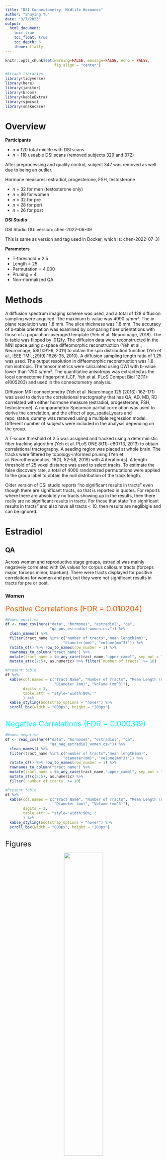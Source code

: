 ```yaml
---
title: "DSI Connectometry: Midlife Hormones"
author: "Shuying Yu"
date: "3/7/2023"
output: 
  html_document:
    toc: true
    toc_float: true
    toc_depth: 6
    theme: flatly
---
```


```r
knitr::opts_chunk$set(warning=FALSE, message=FALSE, echo = FALSE,
                      fig.align = "center")

#Attach libraries 
library(tidyverse)
library(here)
library(janitor)
library(broom)
library(kableExtra)
library(sjmisc)
library(snakecase)
```

# Overview

**Participants**

- *n* = 120 total midlife with DSI scans
- *n* = 118 useable DSI scans (removed subjects 329 and 372)

After preprocessing and quality control, subject 347 was removed as well due to being an outlier.

Hormone measures: estradiol, progesterone, FSH, testosterone

- *n* = 32 for men (testosterone only)
- *n* = 86 for women
- *n* = 32 for pre
- *n* = 28 for peri
- *n* = 26 for post


**DSI Studio**

DSI Studio GUI version: chen-2022-06-09

This is same as version and tag used in Docker, which is: chen-2022-07-31


**Parameters**

- T-threshold = 2.5
- Length = 25
- Permutation = 4,000
- Pruning = 4
- Non-normalized QA

# Methods

A diffusion spectrum imaging scheme was used, and a total of 128 diffusion sampling were acquired. The maximum b-value was 4990 s/mm². The in-plane resolution was 1.8 mm. The slice thickness was 1.8 mm. The accuracy of b-table orientation was examined by comparing fiber orientations with those of a population-averaged template (Yeh et al. Neuroimage, 2018). The b-table was flipped by .012fy. The diffusion data were reconstructed in the MNI space using q-space diffeomorphic reconstruction (Yeh et al., Neuroimage, 58(1):91-9, 2011) to obtain the spin distribution function (Yeh et al., IEEE TMI, ;29(9):1626-35, 2010). A diffusion sampling length ratio of 1.25 was used. The output resolution in diffeomorphic reconstruction was 1.8 mm isotropic. The tensor metrics were calculated using DWI with b-value lower than 1750 s/mm². The quantitative anisotropy was extracted as the local connectome fingerprint (LCF, Yeh et al. PLoS Comput Biol 12(11): e1005203) and used in the connectometry analysis.

Diffusion MRI connectometry (Yeh et al. NeuroImage 125 (2016): 162-171) was used to derive the correlational tractography that has QA, AD, MD, RD correlated with either hormone measure (estradiol, progesterone, FSH, testosterone). A nonparametric Spearman partial correlation was used to derive the correlation, and the effect of age_spatial_years and repo_status_dummy was removed using a multiple regression model. Different number of subjects were included in the analysis depending on the group. 

A T-score threshold of 2.5 was assigned and tracked using a deterministic fiber tracking algorithm (Yeh et al. PLoS ONE 8(11): e80713, 2013) to obtain correlational tractography. A seeding region was placed at whole brain. The tracks were filtered by topology-informed pruning (Yeh et al. Neurotherapeutics, 16(1), 52-58, 2019) with 4 iteration(s). A length threshold of 25 voxel distance was used to select tracks. To estimate the false discovery rate, a total of 4000 randomized permutations were applied to the group label to obtain the null distribution of the track length.

Older version of DSI studio reports "no significant results in tracts" even though there are significant tracts, so that is reported in quotes. For reports where there are absolutely no tracts showing up in the results, then there really are no significant results in tracts. For those that state "no significant results in tracts" and also have all tracts < 10, then results are neglibigle and can be ignored.


# Estradiol {.tabset .tabset-dropdown}

## QA {.tabset}

Across women and reproductive stage groups, estradiol was mainly negatively correlated with QA values for corpus callosum tracts (forceps major, forceps minor, tapetum). There were tracts displayed for positive correlations for women and peri, but they were not significant results in tracts for pre or post.

### Women

<span style="color: #ff5500;"><font size="5"><bold> Positive Correlations (FDR =  0.010204) </span></font></bold>

```r
#Women positive
df <- read_csv(here("data", "hormones", "estradiol", "qa",
                    "qa_pos_estradiol_women.csv")) %>% 
  clean_names() %>% 
  filter(tract_name %in% c("number of tracts","mean length(mm)",
                          "diameter(mm)", "volume(mm^3)")) %>% 
  rotate_df() %>% row_to_names(row_number = 1) %>% 
  rownames_to_column("tract_name") %>% 
  mutate(tract_name = to_any_case(tract_name,"upper_camel", sep_out = "_")) %>% 
  mutate_at(c(2:5), as.numeric) %>% filter(`number of tracts` >= 10)

#Present table
df %>% 
  kable(col.names = c("Tract Name", "Number of Tracts", "Mean Length (mm)",
                      "Diameter (mm)", "Volume (mm^3)"),
        digits = 3,
        table.attr = "style='width:90%;'"
        ) %>% 
  kable_styling(bootstrap_options = "hover") %>% 
  scroll_box(width = "800px", height = "200px")
```


<br>
<span style="color: #00ffff;"><font size="5"><bold> Negative Correlations (FDR = 0.000319) </span></font></bold>

```r
#Women negative
df <- read_csv(here("data", "hormones", "estradiol", "qa",
                    "qa_neg_estradiol_women.csv")) %>% 
  clean_names() %>% 
  filter(tract_name %in% c("number of tracts","mean length(mm)",
                          "diameter(mm)", "volume(mm^3)")) %>% 
  rotate_df() %>% row_to_names(row_number = 1) %>% 
  rownames_to_column("tract_name") %>% 
  mutate(tract_name = to_any_case(tract_name,"upper_camel", sep_out = "_")) %>% 
  mutate_at(c(2:5), as.numeric) %>% 
  filter(`number of tracts` >= 10)

#Present table
df %>% 
  kable(col.names = c("Tract Name", "Number of Tracts", "Mean Length (mm)",
                      "Diameter (mm)", "Volume (mm^3)"),
        digits = 3,
        table.attr = "style='width:90%;'"
        ) %>% 
  kable_styling(bootstrap_options = "hover") %>% 
  scroll_box(width = "800px", height = "200px")
```

<br>
<font size="5"> Figures </font>

<center>
![](../images/hormones/estradiol/qa/qa_posneg_estradiol_women_coronal.png){width=50%}

![](../images/hormones/estradiol/qa/glass_brain/qa_posneg_estradiol_women_glass.jpg)

</center>
<br>

### Pre

<span style="color: #ff5500;"><font size="5"><bold> Positive Correlations (FDR =  0.333333) </span></font></bold>

"No significant results in tracts" *and* all tracts were < 10.

<br>
<span style="color: #00ffff;"><font size="5"><bold> Negative Correlations (FDR = 0.002975) </span></font></bold>

```r
#Pre negative
df <- read_csv(here("data", "hormones", "estradiol", "qa",
                    "qa_neg_estradiol_pre.csv")) %>% 
  clean_names() %>% 
  filter(tract_name %in% c("number of tracts","mean length(mm)",
                          "diameter(mm)", "volume(mm^3)")) %>% 
  rotate_df() %>% row_to_names(row_number = 1) %>% 
  rownames_to_column("tract_name") %>% 
  mutate(tract_name = to_any_case(tract_name,"upper_camel", sep_out = "_")) %>% 
  mutate_at(c(2:5), as.numeric) %>% 
  filter(`number of tracts` >= 10)

#Present table
df %>% 
  kable(col.names = c("Tract Name", "Number of Tracts", "Mean Length (mm)",
                      "Diameter (mm)", "Volume (mm^3)"),
        digits = 3,
        table.attr = "style='width:90%;'"
        ) %>% 
  kable_styling(bootstrap_options = "hover") %>% 
  scroll_box(width = "800px", height = "200px")
```

<br>
<font size="5"> Figures </font>

<center>
![](../images/hormones/estradiol/qa/qa_neg_estradiol_pre_coronal.png){width=50%}


![](../images/hormones/estradiol/qa/glass_brain/qa_posneg_estradiol_pre_glass.jpg)

</center>
<br>


### Peri

<span style="color: #ff5500;"><font size="5"><bold> Positive Correlations (FDR =  0.007194) </span></font></bold>

```r
#Peri positive
df <- read_csv(here("data", "hormones", "estradiol", "qa",
                    "qa_pos_estradiol_peri.csv")) %>% 
  clean_names() %>% 
  filter(tract_name %in% c("number of tracts","mean length(mm)",
                          "diameter(mm)", "volume(mm^3)")) %>% 
  rotate_df() %>% row_to_names(row_number = 1) %>% 
  rownames_to_column("tract_name") %>% 
  mutate(tract_name = to_any_case(tract_name,"upper_camel", sep_out = "_")) %>% 
  mutate_at(c(2:5), as.numeric) %>% 
  filter(`number of tracts` >= 10)

#Present table
df %>% 
  kable(col.names = c("Tract Name", "Number of Tracts", "Mean Length (mm)",
                      "Diameter (mm)", "Volume (mm^3)"),
        digits = 3,
        table.attr = "style='width:90%;'"
        ) %>% 
  kable_styling(bootstrap_options = "hover") %>% 
  scroll_box(width = "800px", height = "200px")
```


<br>
<span style="color: #00ffff;"><font size="5"><bold> Negative Correlations (FDR = 0.000102) </span></font></bold>

```r
#Peri negative
df <- read_csv(here("data", "hormones", "estradiol", "qa",
                    "qa_neg_estradiol_peri.csv")) %>% 
  clean_names() %>% 
  filter(tract_name %in% c("number of tracts","mean length(mm)",
                          "diameter(mm)", "volume(mm^3)")) %>% 
  rotate_df() %>% row_to_names(row_number = 1) %>% 
  rownames_to_column("tract_name") %>% 
  mutate(tract_name = to_any_case(tract_name,"upper_camel", sep_out = "_")) %>% 
  mutate_at(c(2:5), as.numeric) %>% 
  filter(`number of tracts` >= 10)

#Present table
df %>% 
  kable(col.names = c("Tract Name", "Number of Tracts", "Mean Length (mm)",
                      "Diameter (mm)", "Volume (mm^3)"),
        digits = 3,
        table.attr = "style='width:90%;'"
        ) %>% 
  kable_styling(bootstrap_options = "hover") %>% 
  scroll_box(width = "800px", height = "200px")
```

<br>
<font size="5"> Figures </font>

<center>
![](../images/hormones/estradiol/qa/qa_posneg_estradiol_peri_coronal.png){width=50%}

![](../images/hormones/estradiol/qa/glass_brain/qa_posneg_estradiol_peri_glass.jpg)

</center>
<br>


### Post

<span style="color: #ff5500;"><font size="5"><bold> Positive Correlations (FDR =  0.250000) </span></font></bold>

"No significant results in tracts" *and* all tracts were < 10.

<br>
<span style="color: #00ffff;"><font size="5"><bold> Negative Correlations (FDR = 0.000457) </span></font></bold>

```r
#Post negative
df <- read_csv(here("data", "hormones", "estradiol", "qa",
                    "qa_neg_estradiol_post.csv")) %>% 
  clean_names() %>% 
  filter(tract_name %in% c("number of tracts","mean length(mm)",
                          "diameter(mm)", "volume(mm^3)")) %>% 
  rotate_df() %>% row_to_names(row_number = 1) %>% 
  rownames_to_column("tract_name") %>% 
  mutate(tract_name = to_any_case(tract_name,"upper_camel", sep_out = "_")) %>% 
  mutate_at(c(2:5), as.numeric) %>% 
  filter(`number of tracts` >= 10)

#Present table
df %>% 
  kable(col.names = c("Tract Name", "Number of Tracts", "Mean Length (mm)",
                      "Diameter (mm)", "Volume (mm^3)"),
        digits = 3,
        table.attr = "style='width:90%;'"
        ) %>% 
  kable_styling(bootstrap_options = "hover") %>% 
  scroll_box(width = "800px", height = "200px")
```

<br>
<font size="5"> Figures </font>

<center>
![](../images/hormones/estradiol/qa/qa_neg_estradiol_post_coronal.png){width=50%}

![](../images/hormones/estradiol/qa/glass_brain/qa_posneg_estradiol_post_glass.jpg)

</center>
<br>


## {-}

## AD {.tabset}

Among women overall, there were no positive correlations with tracts, but there are negative correlations especially for fornix (left and right) tract. Among reproductive stage groups, pres and peris have both positive and negative correlations with AD and estradiol. Posts do not have any significant tracts with positive correlations, but there is a negative correlation with left cerebellum only.

### Women

<span style="color: #ff5500;"><font size="5"><bold> Positive Correlations (FDR =  1.000000) </span></font></bold>

No significant results in tracts.

<br>
<span style="color: #00ffff;"><font size="5"><bold> Negative Correlations (FDR = 0.066158) </span></font></bold>

```r
#Women negative
df <- read_csv(here("data", "hormones", "estradiol", "ad",
                    "ad_neg_estradiol_women.csv")) %>% 
  clean_names() %>% 
  filter(tract_name %in% c("number of tracts","mean length(mm)",
                          "diameter(mm)", "volume(mm^3)")) %>% 
  rotate_df() %>% row_to_names(row_number = 1) %>% 
  rownames_to_column("tract_name") %>% 
  mutate(tract_name = to_any_case(tract_name,"upper_camel", sep_out = "_")) %>% 
  mutate_at(c(2:5), as.numeric) %>% 
  filter(`number of tracts` >= 10)

#Present table
df %>% 
  kable(col.names = c("Tract Name", "Number of Tracts", "Mean Length (mm)",
                      "Diameter (mm)", "Volume (mm^3)"),
        digits = 3,
        table.attr = "style='width:90%;'"
        ) %>% 
  kable_styling(bootstrap_options = "hover") %>% 
  scroll_box(width = "800px", height = "200px")
```

<br>
<font size="5"> Figures </font>

<center>
![](../images/hormones/estradiol/ad/ad_neg_estradiol_women_coronal.png){width=50%}

![](../images/hormones/estradiol/ad/glass_brain/ad_posneg_estradiol_women_glass.jpg)

</center>
<br>

### Pre

<span style="color: #ff5500;"><font size="5"><bold> Positive Correlations (FDR =  0.001185) </span></font></bold>

```r
#Pre positive
df <- read_csv(here("data", "hormones", "estradiol", "ad",
                    "ad_pos_estradiol_pre.csv")) %>% 
  clean_names() %>% 
  filter(tract_name %in% c("number of tracts","mean length(mm)",
                          "diameter(mm)", "volume(mm^3)")) %>% 
  rotate_df() %>% row_to_names(row_number = 1) %>% 
  rownames_to_column("tract_name") %>% 
  mutate(tract_name = to_any_case(tract_name,"upper_camel", sep_out = "_")) %>% 
  mutate_at(c(2:5), as.numeric) %>% 
  filter(`number of tracts` >= 10)

#Present table
df %>% 
  kable(col.names = c("Tract Name", "Number of Tracts", "Mean Length (mm)",
                      "Diameter (mm)", "Volume (mm^3)"),
        digits = 3,
        table.attr = "style='width:90%;'"
        ) %>% 
  kable_styling(bootstrap_options = "hover") %>% 
  scroll_box(width = "800px", height = "200px")
```


<br>
<span style="color: #00ffff;"><font size="5"><bold> Negative Correlations (FDR = 0.399568) </span></font></bold>

"No significant results in tracts."

```r
#Pre negative
df <- read_csv(here("data", "hormones", "estradiol", "ad",
                    "ad_neg_estradiol_pre.csv")) %>% 
  clean_names() %>% 
  filter(tract_name %in% c("number of tracts","mean length(mm)",
                          "diameter(mm)", "volume(mm^3)")) %>% 
  rotate_df() %>% row_to_names(row_number = 1) %>% 
  rownames_to_column("tract_name") %>% 
  mutate(tract_name = to_any_case(tract_name,"upper_camel", sep_out = "_")) %>% 
  mutate_at(c(2:5), as.numeric) %>% 
  filter(`number of tracts` >= 10)

#Present table
df %>% 
  kable(col.names = c("Tract Name", "Number of Tracts", "Mean Length (mm)",
                      "Diameter (mm)", "Volume (mm^3)"),
        digits = 3,
        table.attr = "style='width:90%;'"
        ) %>% 
  kable_styling(bootstrap_options = "hover") %>% 
  scroll_box(width = "800px", height = "200px")
```

<br>
<font size="5"> Figures </font>

<center>
![](../images/hormones/estradiol/ad/ad_posneg_estradiol_pre_coronal.png){width=50%}

![Positive tracts.](../images/hormones/estradiol/ad/glass_brain/ad_pos_estradiol_pre_glass.jpg)

![Negative tracts.](../images/hormones/estradiol/ad/glass_brain/ad_neg_estradiol_pre_glass.jpg)

</center>
<br>

### Peri

<span style="color: #ff5500;"><font size="5"><bold> Positive Correlations (FDR =  0.010526) </span></font></bold>

```r
#Peri positive
df <- read_csv(here("data", "hormones", "estradiol", "ad",
                    "ad_pos_estradiol_peri.csv")) %>% 
  clean_names() %>% 
  filter(tract_name %in% c("number of tracts","mean length(mm)",
                          "diameter(mm)", "volume(mm^3)")) %>% 
  rotate_df() %>% row_to_names(row_number = 1) %>% 
  rownames_to_column("tract_name") %>% 
  mutate(tract_name = to_any_case(tract_name,"upper_camel", sep_out = "_")) %>% 
  mutate_at(c(2:5), as.numeric) %>% 
  filter(`number of tracts` >= 10)

#Present table
df %>% 
  kable(col.names = c("Tract Name", "Number of Tracts", "Mean Length (mm)",
                      "Diameter (mm)", "Volume (mm^3)"),
        digits = 3,
        table.attr = "style='width:90%;'"
        ) %>% 
  kable_styling(bootstrap_options = "hover") %>% 
  scroll_box(width = "800px", height = "200px")
```


<br>
<span style="color: #00ffff;"><font size="5"><bold> Negative Correlations (FDR = 0.000227) </span></font></bold>


```r
#Peri negative
df <- read_csv(here("data", "hormones", "estradiol", "ad",
                    "ad_neg_estradiol_peri.csv")) %>% 
  clean_names() %>% 
  filter(tract_name %in% c("number of tracts","mean length(mm)",
                          "diameter(mm)", "volume(mm^3)")) %>% 
  rotate_df() %>% row_to_names(row_number = 1) %>% 
  rownames_to_column("tract_name") %>% 
  mutate(tract_name = to_any_case(tract_name,"upper_camel", sep_out = "_")) %>% 
  mutate_at(c(2:5), as.numeric) %>% 
  filter(`number of tracts` >= 10)

#Present table
df %>% 
  kable(col.names = c("Tract Name", "Number of Tracts", "Mean Length (mm)",
                      "Diameter (mm)", "Volume (mm^3)"),
        digits = 3,
        table.attr = "style='width:90%;'"
        ) %>% 
  kable_styling(bootstrap_options = "hover") %>% 
  scroll_box(width = "800px", height = "200px")
```

<br>
<font size="5"> Figures </font>

<center>
![](../images/hormones/estradiol/ad/ad_posneg_estradiol_peri_coronal.png){width=50%}


![](../images/hormones/estradiol/ad/glass_brain/ad_posneg_estradiol_peri_glass.jpg)

</center>
<br>

### Post

<span style="color: #ff5500;"><font size="5"><bold> Positive Correlations (FDR =  1.000000) </span></font></bold>

No significant results in tracts.


<br>
<span style="color: #00ffff;"><font size="5"><bold> Negative Correlations (FDR = 0.321429) </span></font></bold>

"No significant results in tracts."


```r
#Post negative
df <- read_csv(here("data", "hormones", "estradiol", "ad",
                    "ad_neg_estradiol_post.csv")) %>% 
  clean_names() %>% 
  filter(tract_name %in% c("number of tracts","mean length(mm)",
                          "diameter(mm)", "volume(mm^3)")) %>% 
  rotate_df() %>% row_to_names(row_number = 1) %>% 
  rownames_to_column("tract_name") %>% 
  mutate(tract_name = to_any_case(tract_name,"upper_camel", sep_out = "_")) %>% 
  mutate_at(c(2:5), as.numeric) %>% 
  filter(`number of tracts` >= 10)

#Present table
df %>% 
  kable(col.names = c("Tract Name", "Number of Tracts", "Mean Length (mm)",
                      "Diameter (mm)", "Volume (mm^3)"),
        digits = 3,
        table.attr = "style='width:90%;'"
        ) %>% 
  kable_styling(bootstrap_options = "hover") %>% 
  scroll_box(width = "800px", height = "200px")
```

<br>
<font size="5"> Figures </font>

<center>
![](../images/hormones/estradiol/ad/ad_neg_estradiol_post_coronal.png){width=50%}


![](../images/hormones/estradiol/ad/glass_brain/ad_neg_estradiol_post_glass.jpg)

</center>
<br>

## {-}


## MD {.tabset}

There were no significant tracts with positive correlations for MD and estradiol across women, but there were negative correlations with tracts in left and right fornix for women. Among reproductive stage groups, all have both positive and negative correlations but pres had positive correlations with fornix (left and right) tracts.

### Women

<span style="color: #ff5500;"><font size="5"><bold> Positive Correlations (FDR =  1.000000) </span></font></bold>

No significant results in tracts.

<br>
<span style="color: #00ffff;"><font size="5"><bold> Negative Correlations (FDR = 0.064110) </span></font></bold>

```r
#Women negative
df <- read_csv(here("data", "hormones", "estradiol", "md",
                    "md_neg_estradiol_women.csv")) %>% 
  clean_names() %>% 
  filter(tract_name %in% c("number of tracts","mean length(mm)",
                          "diameter(mm)", "volume(mm^3)")) %>% 
  rotate_df() %>% row_to_names(row_number = 1) %>% 
  rownames_to_column("tract_name") %>% 
  mutate(tract_name = to_any_case(tract_name,"upper_camel", sep_out = "_")) %>% 
  mutate_at(c(2:5), as.numeric) %>% 
  filter(`number of tracts` >= 10)

#Present table
df %>% 
  kable(col.names = c("Tract Name", "Number of Tracts", "Mean Length (mm)",
                      "Diameter (mm)", "Volume (mm^3)"),
        digits = 3,
        table.attr = "style='width:90%;'"
        ) %>% 
  kable_styling(bootstrap_options = "hover") %>% 
  scroll_box(width = "800px", height = "200px")
```

<br>
<font size="5"> Figures </font>

<center>
![](../images/hormones/estradiol/md/md_neg_estradiol_women_coronal.png){width=50%}

![](../images/hormones/estradiol/md/glass_brain/md_posneg_estradiol_women_glass.jpg)

</center>
<br>


### Pre

<span style="color: #ff5500;"><font size="5"><bold> Positive Correlations (FDR =  0.062521) </span></font></bold>

```r
#Pre positive
df <- read_csv(here("data", "hormones", "estradiol", "md",
                    "md_pos_estradiol_pre.csv")) %>% 
  clean_names() %>% 
  filter(tract_name %in% c("number of tracts","mean length(mm)",
                          "diameter(mm)", "volume(mm^3)")) %>% 
  rotate_df() %>% row_to_names(row_number = 1) %>% 
  rownames_to_column("tract_name") %>% 
  mutate(tract_name = to_any_case(tract_name,"upper_camel", sep_out = "_")) %>% 
  mutate_at(c(2:5), as.numeric) %>% 
  filter(`number of tracts` >= 10)

#Present table
df %>% 
  kable(col.names = c("Tract Name", "Number of Tracts", "Mean Length (mm)",
                      "Diameter (mm)", "Volume (mm^3)"),
        digits = 3,
        table.attr = "style='width:90%;'"
        ) %>% 
  kable_styling(bootstrap_options = "hover") %>% 
  scroll_box(width = "800px", height = "200px")
```


<br>
<span style="color: #00ffff;"><font size="5"><bold> Negative Correlations (FDR = 1.000000) </span></font></bold>

"No significant results in tracts."

```r
#Pre negative
df <- read_csv(here("data", "hormones", "estradiol", "md",
                    "md_neg_estradiol_pre.csv")) %>% 
  clean_names() %>% 
  filter(tract_name %in% c("number of tracts","mean length(mm)",
                          "diameter(mm)", "volume(mm^3)")) %>% 
  rotate_df() %>% row_to_names(row_number = 1) %>% 
  rownames_to_column("tract_name") %>% 
  mutate(tract_name = to_any_case(tract_name,"upper_camel", sep_out = "_")) %>% 
  mutate_at(c(2:5), as.numeric) %>% 
  filter(`number of tracts` >= 10)

#Present table
df %>% 
  kable(col.names = c("Tract Name", "Number of Tracts", "Mean Length (mm)",
                      "Diameter (mm)", "Volume (mm^3)"),
        digits = 3,
        table.attr = "style='width:90%;'"
        ) %>% 
  kable_styling(bootstrap_options = "hover") %>% 
  scroll_box(width = "800px", height = "200px")
```

<br>
<font size="5"> Figures </font>

<center>
![](../images/hormones/estradiol/md/md_posneg_estradiol_pre_coronal.png){width=50%}


![Positive tracts.](../images/hormones/estradiol/md/glass_brain/md_pos_estradiol_pre_glass.jpg)

![Negative tracts.](../images/hormones/estradiol/md/glass_brain/md_neg_estradiol_pre_glass.jpg)

</center>
<br>

### Peri

<span style="color: #ff5500;"><font size="5"><bold> Positive Correlations (FDR =  0.347826) </span></font></bold>

"No significant results in tracts."

```r
#Peri positive
df <- read_csv(here("data", "hormones", "estradiol", "md",
                    "md_pos_estradiol_peri.csv")) %>% 
  clean_names() %>% 
  filter(tract_name %in% c("number of tracts","mean length(mm)",
                          "diameter(mm)", "volume(mm^3)")) %>% 
  rotate_df() %>% row_to_names(row_number = 1) %>% 
  rownames_to_column("tract_name") %>% 
  mutate(tract_name = to_any_case(tract_name,"upper_camel", sep_out = "_")) %>% 
  mutate_at(c(2:5), as.numeric) %>% 
  filter(`number of tracts` >= 10)

#Present table
df %>% 
  kable(col.names = c("Tract Name", "Number of Tracts", "Mean Length (mm)",
                      "Diameter (mm)", "Volume (mm^3)"),
        digits = 3,
        table.attr = "style='width:90%;'"
        ) %>% 
  kable_styling(bootstrap_options = "hover") %>% 
  scroll_box(width = "800px", height = "200px")
```


<br>
<span style="color: #00ffff;"><font size="5"><bold> Negative Correlations (FDR = 0.003663) </span></font></bold>

```r
#Peri negative
df <- read_csv(here("data", "hormones", "estradiol", "md",
                    "md_neg_estradiol_peri.csv")) %>% 
  clean_names() %>% 
  filter(tract_name %in% c("number of tracts","mean length(mm)",
                          "diameter(mm)", "volume(mm^3)")) %>% 
  rotate_df() %>% row_to_names(row_number = 1) %>% 
  rownames_to_column("tract_name") %>% 
  mutate(tract_name = to_any_case(tract_name,"upper_camel", sep_out = "_")) %>% 
  mutate_at(c(2:5), as.numeric) %>% 
  filter(`number of tracts` >= 10)

#Present table
df %>% 
  kable(col.names = c("Tract Name", "Number of Tracts", "Mean Length (mm)",
                      "Diameter (mm)", "Volume (mm^3)"),
        digits = 3,
        table.attr = "style='width:90%;'"
        ) %>% 
  kable_styling(bootstrap_options = "hover") %>% 
  scroll_box(width = "800px", height = "200px")
```

<br>
<font size="5"> Figures </font>

<center>
![](../images/hormones/estradiol/md/md_posneg_estradiol_peri_coronal.png){width=50%}

![Positive tracts.](../images/hormones/estradiol/md/glass_brain/md_pos_estradiol_peri_glass.jpg)

![Negative tracts.](../images/hormones/estradiol/md/glass_brain/md_neg_estradiol_peri_glass.jpg)

</center>
<br>

### Post

<span style="color: #ff5500;"><font size="5"><bold> Positive Correlations (FDR =  0.012346) </span></font></bold>


```r
#Post positive
df <- read_csv(here("data", "hormones", "estradiol", "md",
                    "md_pos_estradiol_post.csv")) %>% 
  clean_names() %>% 
  filter(tract_name %in% c("number of tracts","mean length(mm)",
                          "diameter(mm)", "volume(mm^3)")) %>% 
  rotate_df() %>% row_to_names(row_number = 1) %>% 
  rownames_to_column("tract_name") %>% 
  mutate(tract_name = to_any_case(tract_name,"upper_camel", sep_out = "_")) %>% 
  mutate_at(c(2:5), as.numeric) %>% 
  filter(`number of tracts` >= 10)

#Present table
df %>% 
  kable(col.names = c("Tract Name", "Number of Tracts", "Mean Length (mm)",
                      "Diameter (mm)", "Volume (mm^3)"),
        digits = 3,
        table.attr = "style='width:90%;'"
        ) %>% 
  kable_styling(bootstrap_options = "hover") %>% 
  scroll_box(width = "800px", height = "200px")
```


<br>
<span style="color: #00ffff;"><font size="5"><bold> Negative Correlations (FDR = 0.011990) </span></font></bold>

```r
#Post negative
df <- read_csv(here("data", "hormones", "estradiol", "md",
                    "md_neg_estradiol_post.csv")) %>% 
  clean_names() %>% 
  filter(tract_name %in% c("number of tracts","mean length(mm)",
                          "diameter(mm)", "volume(mm^3)")) %>% 
  rotate_df() %>% row_to_names(row_number = 1) %>% 
  rownames_to_column("tract_name") %>% 
  mutate(tract_name = to_any_case(tract_name,"upper_camel", sep_out = "_")) %>% 
  mutate_at(c(2:5), as.numeric) %>% 
  filter(`number of tracts` >= 10)

#Present table
df %>% 
  kable(col.names = c("Tract Name", "Number of Tracts", "Mean Length (mm)",
                      "Diameter (mm)", "Volume (mm^3)"),
        digits = 3,
        table.attr = "style='width:90%;'"
        ) %>% 
  kable_styling(bootstrap_options = "hover") %>% 
  scroll_box(width = "800px", height = "200px")
```

<br>
<font size="5"> Figures </font>

<center>
![](../images/hormones/estradiol/md/md_posneg_estradiol_post_coronal.png){width=50%}

![](../images/hormones/estradiol/md/glass_brain/md_posneg_estradiol_post_glass.jpg)

</center>
<br>

## {-}


## RD {.tabset}

There were no significant tracts for positive correlations between RD and estradiol when assessing women altogether. However, there were tracts displayed for negative correlations between RD and estradiol with left fornix tract being commonly displayed for women and all reproductive stage groups. Among pre, peri, and post, there were more tracts with negative correlations than there are tracts with positive correlations.

### Women

<span style="color: #ff5500;"><font size="5"><bold> Positive Correlations (FDR =  1.000000) </span></font></bold>

No significant results in tracts.

<br>
<span style="color: #00ffff;"><font size="5"><bold> Negative Correlations (FDR = 0.066954) </span></font></bold>

```r
#Women negative
df <- read_csv(here("data", "hormones", "estradiol", "rd",
                    "rd_neg_estradiol_women.csv")) %>% 
  clean_names() %>% 
  filter(tract_name %in% c("number of tracts","mean length(mm)",
                          "diameter(mm)", "volume(mm^3)")) %>% 
  rotate_df() %>% row_to_names(row_number = 1) %>% 
  rownames_to_column("tract_name") %>% 
  mutate(tract_name = to_any_case(tract_name,"upper_camel", sep_out = "_")) %>% 
  mutate_at(c(2:5), as.numeric) %>% 
  filter(`number of tracts` >= 10)

#Present table
df %>% 
  kable(col.names = c("Tract Name", "Number of Tracts", "Mean Length (mm)",
                      "Diameter (mm)", "Volume (mm^3)"),
        digits = 3,
        table.attr = "style='width:90%;'"
        ) %>% 
  kable_styling(bootstrap_options = "hover") %>% 
  scroll_box(width = "800px", height = "200px")
```

<br>
<font size="5"> Figures </font>

<center>
![](../images/hormones/estradiol/rd/rd_neg_estradiol_women_coronal.png){width=50%}

![](../images/hormones/estradiol/rd/glass_brain/rd_posneg_estradiol_women_glass.jpg)

</center>
<br>

### Pre

<span style="color: #ff5500;"><font size="5"><bold> Positive Correlations (FDR =  0.036899) </span></font></bold>

```r
#Pre positive
df <- read_csv(here("data", "hormones", "estradiol", "rd",
                    "rd_pos_estradiol_pre.csv")) %>% 
  clean_names() %>% 
  filter(tract_name %in% c("number of tracts","mean length(mm)",
                          "diameter(mm)", "volume(mm^3)")) %>% 
  rotate_df() %>% row_to_names(row_number = 1) %>% 
  rownames_to_column("tract_name") %>% 
  mutate(tract_name = to_any_case(tract_name,"upper_camel", sep_out = "_")) %>% 
  mutate_at(c(2:5), as.numeric) %>% 
  filter(`number of tracts` >= 10)

#Present table
df %>% 
  kable(col.names = c("Tract Name", "Number of Tracts", "Mean Length (mm)",
                      "Diameter (mm)", "Volume (mm^3)"),
        digits = 3,
        table.attr = "style='width:90%;'"
        ) %>% 
  kable_styling(bootstrap_options = "hover") %>% 
  scroll_box(width = "800px", height = "200px")
```


<br>
<span style="color: #00ffff;"><font size="5"><bold> Negative Correlations (FDR = 1.000000) </span></font></bold>

"No significant results in tracts."

```r
#Pre negative
df <- read_csv(here("data", "hormones", "estradiol", "rd",
                    "rd_neg_estradiol_pre.csv")) %>% 
  clean_names() %>% 
  filter(tract_name %in% c("number of tracts","mean length(mm)",
                          "diameter(mm)", "volume(mm^3)")) %>% 
  rotate_df() %>% row_to_names(row_number = 1) %>% 
  rownames_to_column("tract_name") %>% 
  mutate(tract_name = to_any_case(tract_name,"upper_camel", sep_out = "_")) %>% 
  mutate_at(c(2:5), as.numeric) %>% 
  filter(`number of tracts` >= 10)

#Present table
df %>% 
  kable(col.names = c("Tract Name", "Number of Tracts", "Mean Length (mm)",
                      "Diameter (mm)", "Volume (mm^3)"),
        digits = 3,
        table.attr = "style='width:90%;'"
        ) %>% 
  kable_styling(bootstrap_options = "hover") %>% 
  scroll_box(width = "800px", height = "200px")
```

<br>
<font size="5"> Figures </font>

<center>
![](../images/hormones/estradiol/rd/rd_posneg_estradiol_pre_coronal.png){width=50%}

![Positive tracts.](../images/hormones/estradiol/rd/glass_brain/rd_pos_estradiol_pre_glass.jpg)

![Negative tracts.](../images/hormones/estradiol/rd/glass_brain/rd_neg_estradiol_pre_glass.jpg)

</center>
<br>

### Peri

<span style="color: #ff5500;"><font size="5"><bold> Positive Correlations (FDR =  0.331169) </span></font></bold>

"No significant results in tracts."

```r
#Peri positive
df <- read_csv(here("data", "hormones", "estradiol", "rd",
                    "rd_pos_estradiol_peri.csv")) %>% 
  clean_names() %>% 
  filter(tract_name %in% c("number of tracts","mean length(mm)",
                          "diameter(mm)", "volume(mm^3)")) %>% 
  rotate_df() %>% row_to_names(row_number = 1) %>% 
  rownames_to_column("tract_name") %>% 
  mutate(tract_name = to_any_case(tract_name,"upper_camel", sep_out = "_")) %>% 
  mutate_at(c(2:5), as.numeric) %>% 
  filter(`number of tracts` >= 10)

#Present table
df %>% 
  kable(col.names = c("Tract Name", "Number of Tracts", "Mean Length (mm)",
                      "Diameter (mm)", "Volume (mm^3)"),
        digits = 3,
        table.attr = "style='width:90%;'"
        ) %>% 
  kable_styling(bootstrap_options = "hover") %>% 
  scroll_box(width = "800px", height = "200px")
```


<br>
<span style="color: #00ffff;"><font size="5"><bold> Negative Correlations (FDR = 0.002359) </span></font></bold>

```r
#Peri negative
df <- read_csv(here("data", "hormones", "estradiol", "rd",
                    "rd_neg_estradiol_peri.csv")) %>% 
  clean_names() %>% 
  filter(tract_name %in% c("number of tracts","mean length(mm)",
                          "diameter(mm)", "volume(mm^3)")) %>% 
  rotate_df() %>% row_to_names(row_number = 1) %>% 
  rownames_to_column("tract_name") %>% 
  mutate(tract_name = to_any_case(tract_name,"upper_camel", sep_out = "_")) %>% 
  mutate_at(c(2:5), as.numeric) %>% 
  filter(`number of tracts` >= 10)

#Present table
df %>% 
  kable(col.names = c("Tract Name", "Number of Tracts", "Mean Length (mm)",
                      "Diameter (mm)", "Volume (mm^3)"),
        digits = 3,
        table.attr = "style='width:90%;'"
        ) %>% 
  kable_styling(bootstrap_options = "hover") %>% 
  scroll_box(width = "800px", height = "200px")
```

<br>
<font size="5"> Figures </font>

<center>
![](../images/hormones/estradiol/rd/rd_posneg_estradiol_peri_coronal.png){width=50%}

![Positive tracts.](../images/hormones/estradiol/rd/glass_brain/rd_pos_estradiol_peri_glass.jpg)

![Negative tracts.](../images/hormones/estradiol/rd/glass_brain/rd_neg_estradiol_peri_glass.jpg)

</center>
<br>

### Post

<span style="color: #ff5500;"><font size="5"><bold> Positive Correlations (FDR =  0.004651) </span></font></bold>


```r
#Post positive
df <- read_csv(here("data", "hormones", "estradiol", "rd",
                    "rd_pos_estradiol_post.csv")) %>% 
  clean_names() %>% 
  filter(tract_name %in% c("number of tracts","mean length(mm)",
                          "diameter(mm)", "volume(mm^3)")) %>% 
  rotate_df() %>% row_to_names(row_number = 1) %>% 
  rownames_to_column("tract_name") %>% 
  mutate(tract_name = to_any_case(tract_name,"upper_camel", sep_out = "_")) %>% 
  mutate_at(c(2:5), as.numeric) %>% 
  filter(`number of tracts` >= 10)

#Present table
df %>% 
  kable(col.names = c("Tract Name", "Number of Tracts", "Mean Length (mm)",
                      "Diameter (mm)", "Volume (mm^3)"),
        digits = 3,
        table.attr = "style='width:90%;'"
        ) %>% 
  kable_styling(bootstrap_options = "hover") %>% 
  scroll_box(width = "800px", height = "200px")
```


<br>
<span style="color: #00ffff;"><font size="5"><bold> Negative Correlations (FDR = 0.043643) </span></font></bold>

```r
#Post negative
df <- read_csv(here("data", "hormones", "estradiol", "rd",
                    "rd_neg_estradiol_post.csv")) %>% 
  clean_names() %>% 
  filter(tract_name %in% c("number of tracts","mean length(mm)",
                          "diameter(mm)", "volume(mm^3)")) %>% 
  rotate_df() %>% row_to_names(row_number = 1) %>% 
  rownames_to_column("tract_name") %>% 
  mutate(tract_name = to_any_case(tract_name,"upper_camel", sep_out = "_")) %>% 
  mutate_at(c(2:5), as.numeric) %>% 
  filter(`number of tracts` >= 10)

#Present table
df %>% 
  kable(col.names = c("Tract Name", "Number of Tracts", "Mean Length (mm)",
                      "Diameter (mm)", "Volume (mm^3)"),
        digits = 3,
        table.attr = "style='width:90%;'"
        ) %>% 
  kable_styling(bootstrap_options = "hover") %>% 
  scroll_box(width = "800px", height = "200px")
```

<br>
<font size="5"> Figures </font>

<center>
![](../images/hormones/estradiol/rd/rd_posneg_estradiol_post_coronal.png){width=50%}


![](../images/hormones/estradiol/rd/glass_brain/rd_posneg_estradiol_post_glass.jpg)

</center>
<br>

## {-}

# {-}

# Progesterone {.tabset .tabset-dropdown}

## QA {.tabset}

There were significant tracts displayed for positive and negative correlations for women and all reproductive stage groups (but tracts in pres are all < 10). For positive correlations, the tract commonly displayed for all groups was the middle cerebellar peduncle and for negative correlations, the tract commonly displayed for all groups was the corpus callosum forceps major. Pres had majority all positive correlations, whereas peris and posts have more tracts with negative correlations between QA and progesterone.

### Women

<span style="color: #ff5500;"><font size="5"><bold> Positive Correlations (FDR =  0.005337) </span></font></bold>

```r
#Women positive
df <- read_csv(here("data", "hormones", "progesterone", "qa",
                    "qa_pos_progesterone_women.csv")) %>% 
  clean_names() %>% 
  filter(tract_name %in% c("number of tracts","mean length(mm)",
                          "diameter(mm)", "volume(mm^3)")) %>% 
  rotate_df() %>% row_to_names(row_number = 1) %>% 
  rownames_to_column("tract_name") %>% 
  mutate(tract_name = to_any_case(tract_name,"upper_camel", sep_out = "_")) %>% 
  mutate_at(c(2:5), as.numeric) %>% filter(`number of tracts` >= 10)

#Present table
df %>% 
  kable(col.names = c("Tract Name", "Number of Tracts", "Mean Length (mm)",
                      "Diameter (mm)", "Volume (mm^3)"),
        digits = 3,
        table.attr = "style='width:90%;'"
        ) %>% 
  kable_styling(bootstrap_options = "hover") %>% 
  scroll_box(width = "800px", height = "200px")
```


<br>
<span style="color: #00ffff;"><font size="5"><bold> Negative Correlations (FDR = 0.243731) </span></font></bold>

"No significant results in tracts."

```r
#Women negative
df <- read_csv(here("data", "hormones", "progesterone", "qa",
                    "qa_neg_progesterone_women.csv")) %>% 
  clean_names() %>% 
  filter(tract_name %in% c("number of tracts","mean length(mm)",
                          "diameter(mm)", "volume(mm^3)")) %>% 
  rotate_df() %>% row_to_names(row_number = 1) %>% 
  rownames_to_column("tract_name") %>% 
  mutate(tract_name = to_any_case(tract_name,"upper_camel", sep_out = "_")) %>% 
  mutate_at(c(2:5), as.numeric) %>% 
  filter(`number of tracts` >= 10)

#Present table
df %>% 
  kable(col.names = c("Tract Name", "Number of Tracts", "Mean Length (mm)",
                      "Diameter (mm)", "Volume (mm^3)"),
        digits = 3,
        table.attr = "style='width:90%;'"
        ) %>% 
  kable_styling(bootstrap_options = "hover") %>% 
  scroll_box(width = "800px", height = "200px")
```

<br>
<font size="5"> Figures </font>

<center>
![](../images/hormones/progesterone/qa/qa_posneg_progesterone_women_coronal.png){width=50%}

![Positive tracts.](../images/hormones/progesterone/qa/glass_brain/qa_pos_progesterone_women_glass.jpg)

![Negative tracts.](../images/hormones/progesterone/qa/glass_brain/qa_neg_progesterone_women_glass.jpg)

</center>
<br>

### Pre

<span style="color: #ff5500;"><font size="5"><bold> Positive Correlations (FDR =  0.000113) </span></font></bold>

```r
#Pre positive
df <- read_csv(here("data", "hormones", "progesterone", "qa",
                    "qa_pos_progesterone_pre.csv")) %>% 
  clean_names() %>% 
  filter(tract_name %in% c("number of tracts","mean length(mm)",
                          "diameter(mm)", "volume(mm^3)")) %>% 
  rotate_df() %>% row_to_names(row_number = 1) %>% 
  rownames_to_column("tract_name") %>% 
  mutate(tract_name = to_any_case(tract_name,"upper_camel", sep_out = "_")) %>% 
  mutate_at(c(2:5), as.numeric) %>% filter(`number of tracts` >= 10)

#Present table
df %>% 
  kable(col.names = c("Tract Name", "Number of Tracts", "Mean Length (mm)",
                      "Diameter (mm)", "Volume (mm^3)"),
        digits = 3,
        table.attr = "style='width:90%;'"
        ) %>% 
  kable_styling(bootstrap_options = "hover") %>% 
  scroll_box(width = "800px", height = "200px")
```


<br>
<span style="color: #00ffff;"><font size="5"><bold> Negative Correlations (FDR = 0.045455) </span></font></bold>

All tracts were < 10.

```r
#Pre negative
df <- read_csv(here("data", "hormones", "progesterone", "qa",
                    "qa_neg_progesterone_pre.csv")) %>% 
  clean_names() %>% 
  filter(tract_name %in% c("number of tracts","mean length(mm)",
                          "diameter(mm)", "volume(mm^3)")) %>% 
  rotate_df() %>% row_to_names(row_number = 1) %>% 
  rownames_to_column("tract_name") %>% 
  mutate(tract_name = to_any_case(tract_name,"upper_camel", sep_out = "_")) %>% 
  mutate_at(c(2:5), as.numeric)# %>% filter(`number of tracts` >= 10)

#Present table
df %>% 
  kable(col.names = c("Tract Name", "Number of Tracts", "Mean Length (mm)",
                      "Diameter (mm)", "Volume (mm^3)"),
        digits = 3,
        table.attr = "style='width:90%;'"
        ) %>% 
  kable_styling(bootstrap_options = "hover") %>% 
  scroll_box(width = "800px", height = "200px")
```

<br>
<font size="5"> Figures </font>

<center>
![](../images/hormones/progesterone/qa/qa_posneg_progesterone_pre_coronal.png){width=50%}


![](../images/hormones/progesterone/qa/glass_brain/qa_posneg_progesterone_pre_glass.jpg)

</center>
<br>

### Peri

<span style="color: #ff5500;"><font size="5"><bold> Positive Correlations (FDR =  0.073497) </span></font></bold>

```r
#Peri positive
df <- read_csv(here("data", "hormones", "progesterone", "qa",
                    "qa_pos_progesterone_peri.csv")) %>% 
  clean_names() %>% 
  filter(tract_name %in% c("number of tracts","mean length(mm)",
                          "diameter(mm)", "volume(mm^3)")) %>% 
  rotate_df() %>% row_to_names(row_number = 1) %>% 
  rownames_to_column("tract_name") %>% 
  mutate(tract_name = to_any_case(tract_name,"upper_camel", sep_out = "_")) %>% 
  mutate_at(c(2:5), as.numeric) %>% filter(`number of tracts` >= 10)

#Present table
df %>% 
  kable(col.names = c("Tract Name", "Number of Tracts", "Mean Length (mm)",
                      "Diameter (mm)", "Volume (mm^3)"),
        digits = 3,
        table.attr = "style='width:90%;'"
        ) %>% 
  kable_styling(bootstrap_options = "hover") %>% 
  scroll_box(width = "800px", height = "200px")
```


<br>
<span style="color: #00ffff;"><font size="5"><bold> Negative Correlations (FDR = 0.017040) </span></font></bold>

```r
#Peri negative
df <- read_csv(here("data", "hormones", "progesterone", "qa",
                    "qa_neg_progesterone_peri.csv")) %>% 
  clean_names() %>% 
  filter(tract_name %in% c("number of tracts","mean length(mm)",
                          "diameter(mm)", "volume(mm^3)")) %>% 
  rotate_df() %>% row_to_names(row_number = 1) %>% 
  rownames_to_column("tract_name") %>% 
  mutate(tract_name = to_any_case(tract_name,"upper_camel", sep_out = "_")) %>% 
  mutate_at(c(2:5), as.numeric) %>% filter(`number of tracts` >= 10)

#Present table
df %>% 
  kable(col.names = c("Tract Name", "Number of Tracts", "Mean Length (mm)",
                      "Diameter (mm)", "Volume (mm^3)"),
        digits = 3,
        table.attr = "style='width:90%;'"
        ) %>% 
  kable_styling(bootstrap_options = "hover") %>% 
  scroll_box(width = "800px", height = "200px")
```

<br>
<font size="5"> Figures </font>

<center>
![](../images/hormones/progesterone/qa/qa_posneg_progesterone_peri_coronal.png){width=50%}

![](../images/hormones/progesterone/qa/glass_brain/qa_posneg_progesterone_peri_glass.jpg)

</center>
<br>

### Post

<span style="color: #ff5500;"><font size="5"><bold> Positive Correlations (FDR =  0.297872) </span></font></bold>

"No significant results in tracts."

```r
#Post positive
df <- read_csv(here("data", "hormones", "progesterone", "qa",
                    "qa_pos_progesterone_post.csv")) %>% 
  clean_names() %>% 
  filter(tract_name %in% c("number of tracts","mean length(mm)",
                          "diameter(mm)", "volume(mm^3)")) %>% 
  rotate_df() %>% row_to_names(row_number = 1) %>% 
  rownames_to_column("tract_name") %>% 
  mutate(tract_name = to_any_case(tract_name,"upper_camel", sep_out = "_")) %>% 
  mutate_at(c(2:5), as.numeric) %>% filter(`number of tracts` >= 10)

#Present table
df %>% 
  kable(col.names = c("Tract Name", "Number of Tracts", "Mean Length (mm)",
                      "Diameter (mm)", "Volume (mm^3)"),
        digits = 3,
        table.attr = "style='width:90%;'"
        ) %>% 
  kable_styling(bootstrap_options = "hover") %>% 
  scroll_box(width = "800px", height = "200px")
```


<br>
<span style="color: #00ffff;"><font size="5"><bold> Negative Correlations (FDR = 0.006386) </span></font></bold>

```r
#Post negative
df <- read_csv(here("data", "hormones", "progesterone", "qa",
                    "qa_neg_progesterone_post.csv")) %>% 
  clean_names() %>% 
  filter(tract_name %in% c("number of tracts","mean length(mm)",
                          "diameter(mm)", "volume(mm^3)")) %>% 
  rotate_df() %>% row_to_names(row_number = 1) %>% 
  rownames_to_column("tract_name") %>% 
  mutate(tract_name = to_any_case(tract_name,"upper_camel", sep_out = "_")) %>% 
  mutate_at(c(2:5), as.numeric) %>% filter(`number of tracts` >= 10)

#Present table
df %>% 
  kable(col.names = c("Tract Name", "Number of Tracts", "Mean Length (mm)",
                      "Diameter (mm)", "Volume (mm^3)"),
        digits = 3,
        table.attr = "style='width:90%;'"
        ) %>% 
  kable_styling(bootstrap_options = "hover") %>% 
  scroll_box(width = "800px", height = "200px")
```

<br>
<font size="5"> Figures </font>

<center>
![](../images/hormones/progesterone/qa/qa_posneg_progesterone_post_coronal.png){width=50%}


![Positive tracts.](../images/hormones/progesterone/qa/glass_brain/qa_pos_progesterone_post_glass.jpg)

![Negative tracts.](../images/hormones/progesterone/qa/glass_brain/qa_neg_progesterone_post_glass.jpg)

</center>
<br>

## {-}

## AD {.tabset}

There are no significant results for tracts for positive correlations between AD and progesterone for women, or for reproductive stage groups. However, there are significant tracts for negative correlations between AD and progesterone for all groups. The left fornix tract is displayed for women, pre, and peri in negative correlations but not for posts.

### Women

<span style="color: #ff5500;"><font size="5"><bold> Positive Correlations (FDR =  1.000000) </span></font></bold>

No significant results in tracts.

<br>
<span style="color: #00ffff;"><font size="5"><bold> Negative Correlations (FDR = 0.000372) </span></font></bold>

```r
#Women negative
df <- read_csv(here("data", "hormones", "progesterone", "ad",
                    "ad_neg_progesterone_women.csv")) %>% 
  clean_names() %>% 
  filter(tract_name %in% c("number of tracts","mean length(mm)",
                          "diameter(mm)", "volume(mm^3)")) %>% 
  rotate_df() %>% row_to_names(row_number = 1) %>% 
  rownames_to_column("tract_name") %>% 
  mutate(tract_name = to_any_case(tract_name,"upper_camel", sep_out = "_")) %>% 
  mutate_at(c(2:5), as.numeric) %>% 
  filter(`number of tracts` >= 10)

#Present table
df %>% 
  kable(col.names = c("Tract Name", "Number of Tracts", "Mean Length (mm)",
                      "Diameter (mm)", "Volume (mm^3)"),
        digits = 3,
        table.attr = "style='width:90%;'"
        ) %>% 
  kable_styling(bootstrap_options = "hover") %>% 
  scroll_box(width = "800px", height = "200px")
```

<br>
<font size="5"> Figures </font>

<center>
![](../images/hormones/progesterone/ad/ad_neg_progesterone_women_coronal.png){width=50%}

![](../images/hormones/progesterone/ad/glass_brain/ad_posneg_progesterone_women_glass.jpg)

</center>
<br>


### Pre

<span style="color: #ff5500;"><font size="5"><bold> Positive Correlations (FDR =  1.000000) </span></font></bold>

No significant results in tracts *and* all tracts were < 10.

<br>
<span style="color: #00ffff;"><font size="5"><bold> Negative Correlations (FDR = 0.033333) </span></font></bold>

```r
#Pre negative
df <- read_csv(here("data", "hormones", "progesterone", "ad",
                    "ad_neg_progesterone_pre.csv")) %>% 
  clean_names() %>% 
  filter(tract_name %in% c("number of tracts","mean length(mm)",
                          "diameter(mm)", "volume(mm^3)")) %>% 
  rotate_df() %>% row_to_names(row_number = 1) %>% 
  rownames_to_column("tract_name") %>% 
  mutate(tract_name = to_any_case(tract_name,"upper_camel", sep_out = "_")) %>% 
  mutate_at(c(2:5), as.numeric) %>% 
  filter(`number of tracts` >= 10)

#Present table
df %>% 
  kable(col.names = c("Tract Name", "Number of Tracts", "Mean Length (mm)",
                      "Diameter (mm)", "Volume (mm^3)"),
        digits = 3,
        table.attr = "style='width:90%;'"
        ) %>% 
  kable_styling(bootstrap_options = "hover") %>% 
  scroll_box(width = "800px", height = "200px")
```

<br>
<font size="5"> Figures </font>

<center>
![](../images/hormones/progesterone/ad/ad_neg_progesterone_pre_coronal.png){width=50%}


![](../images/hormones/progesterone/ad/glass_brain/ad_posneg_progesterone_pre_glass.jpg)

</center>
<br>

### Peri

<span style="color: #ff5500;"><font size="5"><bold> Positive Correlations (FDR =  0.500000) </span></font></bold>

No significant results in tracts *and* all tracts were < 10.

<br>
<span style="color: #00ffff;"><font size="5"><bold> Negative Correlations (FDR = 0.000222) </span></font></bold>

```r
#Peri negative
df <- read_csv(here("data", "hormones", "progesterone", "ad",
                    "ad_neg_progesterone_peri.csv")) %>% 
  clean_names() %>% 
  filter(tract_name %in% c("number of tracts","mean length(mm)",
                          "diameter(mm)", "volume(mm^3)")) %>% 
  rotate_df() %>% row_to_names(row_number = 1) %>% 
  rownames_to_column("tract_name") %>% 
  mutate(tract_name = to_any_case(tract_name,"upper_camel", sep_out = "_")) %>% 
  mutate_at(c(2:5), as.numeric) %>% 
  filter(`number of tracts` >= 10)

#Present table
df %>% 
  kable(col.names = c("Tract Name", "Number of Tracts", "Mean Length (mm)",
                      "Diameter (mm)", "Volume (mm^3)"),
        digits = 3,
        table.attr = "style='width:90%;'"
        ) %>% 
  kable_styling(bootstrap_options = "hover") %>% 
  scroll_box(width = "800px", height = "200px")
```

<br>
<font size="5"> Figures </font>

<center>
![](../images/hormones/progesterone/ad/ad_neg_progesterone_peri_coronal.png){width=50%}


![](../images/hormones/progesterone/ad/glass_brain/ad_posneg_progesterone_peri_glass.jpg)

</center>
<br>

### Post

<span style="color: #ff5500;"><font size="5"><bold> Positive Correlations (FDR =  0.333333) </span></font></bold>

No significant results in tracts *and* all tracts were < 10.

<br>
<span style="color: #00ffff;"><font size="5"><bold> Negative Correlations (FDR = 0.000276) </span></font></bold>

```r
#Post negative
df <- read_csv(here("data", "hormones", "progesterone", "ad",
                    "ad_neg_progesterone_post.csv")) %>% 
  clean_names() %>% 
  filter(tract_name %in% c("number of tracts","mean length(mm)",
                          "diameter(mm)", "volume(mm^3)")) %>% 
  rotate_df() %>% row_to_names(row_number = 1) %>% 
  rownames_to_column("tract_name") %>% 
  mutate(tract_name = to_any_case(tract_name,"upper_camel", sep_out = "_")) %>% 
  mutate_at(c(2:5), as.numeric) %>% 
  filter(`number of tracts` >= 10)

#Present table
df %>% 
  kable(col.names = c("Tract Name", "Number of Tracts", "Mean Length (mm)",
                      "Diameter (mm)", "Volume (mm^3)"),
        digits = 3,
        table.attr = "style='width:90%;'"
        ) %>% 
  kable_styling(bootstrap_options = "hover") %>% 
  scroll_box(width = "800px", height = "200px")
```

<br>
<font size="5"> Figures </font>

<center>
![](../images/hormones/progesterone/ad/ad_neg_progesterone_post_coronal.png){width=50%}

![](../images/hormones/progesterone/ad/glass_brain/ad_posneg_progesterone_post_glass.jpg)

</center>
<br>

## {-}


## MD {.tabset}

There were no positive but there were negative correlations for tracts between MD and progesterone for women overall. The right fornix tracts was commonly displayed among women and all reproductive stage groups for negative correlation between MD and progesterone. Pres show both positive and negative correlation for the fornix tract. For peri and post, most tracts were associated with negative correlations. There were no positive correlations for posts, and the positive correlation for peri is negligible. 

### Women

<span style="color: #ff5500;"><font size="5"><bold> Positive Correlations (FDR =  1.000000) </span></font></bold>

No significant results in tracts.

<br>
<span style="color: #00ffff;"><font size="5"><bold> Negative Correlations (FDR = 0.000247) </span></font></bold>

```r
#Women negative
df <- read_csv(here("data", "hormones", "progesterone", "md",
                    "md_neg_progesterone_women.csv")) %>% 
  clean_names() %>% 
  filter(tract_name %in% c("number of tracts","mean length(mm)",
                          "diameter(mm)", "volume(mm^3)")) %>% 
  rotate_df() %>% row_to_names(row_number = 1) %>% 
  rownames_to_column("tract_name") %>% 
  mutate(tract_name = to_any_case(tract_name,"upper_camel", sep_out = "_")) %>% 
  mutate_at(c(2:5), as.numeric) %>% 
  filter(`number of tracts` >= 10)

#Present table
df %>% 
  kable(col.names = c("Tract Name", "Number of Tracts", "Mean Length (mm)",
                      "Diameter (mm)", "Volume (mm^3)"),
        digits = 3,
        table.attr = "style='width:90%;'"
        ) %>% 
  kable_styling(bootstrap_options = "hover") %>% 
  scroll_box(width = "800px", height = "200px")
```

<br>
<font size="5"> Figures </font>

<center>
![](../images/hormones/progesterone/md/md_neg_progesterone_women_coronal.png){width=50%}

![](../images/hormones/progesterone/md/glass_brain/md_posneg_progesterone_women_glass.jpg)

</center>
<br>

### Pre

<span style="color: #ff5500;"><font size="5"><bold> Positive Correlations (FDR =  0.691176) </span></font></bold>

"No significant results in tracts."

```r
#Pre positive
df <- read_csv(here("data", "hormones", "progesterone", "md",
                    "md_pos_progesterone_pre.csv")) %>% 
  clean_names() %>% 
  filter(tract_name %in% c("number of tracts","mean length(mm)",
                          "diameter(mm)", "volume(mm^3)")) %>% 
  rotate_df() %>% row_to_names(row_number = 1) %>% 
  rownames_to_column("tract_name") %>% 
  mutate(tract_name = to_any_case(tract_name,"upper_camel", sep_out = "_")) %>% 
  mutate_at(c(2:5), as.numeric) %>% 
  filter(`number of tracts` >= 10)

#Present table
df %>% 
  kable(col.names = c("Tract Name", "Number of Tracts", "Mean Length (mm)",
                      "Diameter (mm)", "Volume (mm^3)"),
        digits = 3,
        table.attr = "style='width:90%;'"
        ) %>% 
  kable_styling(bootstrap_options = "hover") %>% 
  scroll_box(width = "800px", height = "200px")
```


<br>
<span style="color: #00ffff;"><font size="5"><bold> Negative Correlations (FDR = 0.091743) </span></font></bold>

```r
#Pre negative
df <- read_csv(here("data", "hormones", "progesterone", "md",
                    "md_neg_progesterone_pre.csv")) %>% 
  clean_names() %>% 
  filter(tract_name %in% c("number of tracts","mean length(mm)",
                          "diameter(mm)", "volume(mm^3)")) %>% 
  rotate_df() %>% row_to_names(row_number = 1) %>% 
  rownames_to_column("tract_name") %>% 
  mutate(tract_name = to_any_case(tract_name,"upper_camel", sep_out = "_")) %>% 
  mutate_at(c(2:5), as.numeric) %>% 
  filter(`number of tracts` >= 10)

#Present table
df %>% 
  kable(col.names = c("Tract Name", "Number of Tracts", "Mean Length (mm)",
                      "Diameter (mm)", "Volume (mm^3)"),
        digits = 3,
        table.attr = "style='width:90%;'"
        ) %>% 
  kable_styling(bootstrap_options = "hover") %>% 
  scroll_box(width = "800px", height = "200px")
```

<br>
<font size="5"> Figures </font>

<center>
![](../images/hormones/progesterone/md/md_posneg_progesterone_pre_coronal.png){width=50%}


![Positive tracts.](../images/hormones/progesterone/md/glass_brain/md_pos_progesterone_pre_glass.jpg)

![Negative tracts.](../images/hormones/progesterone/md/glass_brain/md_neg_progesterone_pre_glass.jpg)

</center>
<br>

### Peri

<span style="color: #ff5500;"><font size="5"><bold> Positive Correlations (FDR =  0.100000) </span></font></bold>

All tracts were < 10.

```r
#Peri positive
df <- read_csv(here("data", "hormones", "progesterone", "md",
                    "md_pos_progesterone_peri.csv")) %>% 
  clean_names() %>% 
  filter(tract_name %in% c("number of tracts","mean length(mm)",
                          "diameter(mm)", "volume(mm^3)")) %>% 
  rotate_df() %>% row_to_names(row_number = 1) %>% 
  rownames_to_column("tract_name") %>% 
  mutate(tract_name = to_any_case(tract_name,"upper_camel", sep_out = "_")) %>% 
  mutate_at(c(2:5), as.numeric) #%>% filter(`number of tracts` >= 10)

#Present table
df %>% 
  kable(col.names = c("Tract Name", "Number of Tracts", "Mean Length (mm)",
                      "Diameter (mm)", "Volume (mm^3)"),
        digits = 3,
        table.attr = "style='width:90%;'"
        ) %>% 
  kable_styling(bootstrap_options = "hover") %>% 
  scroll_box(width = "800px", height = "200px")
```


<br>
<span style="color: #00ffff;"><font size="5"><bold> Negative Correlations (FDR = 0.000121) </span></font></bold>

```r
#Peri negative
df <- read_csv(here("data", "hormones", "progesterone", "md",
                    "md_neg_progesterone_peri.csv")) %>% 
  clean_names() %>% 
  filter(tract_name %in% c("number of tracts","mean length(mm)",
                          "diameter(mm)", "volume(mm^3)")) %>% 
  rotate_df() %>% row_to_names(row_number = 1) %>% 
  rownames_to_column("tract_name") %>% 
  mutate(tract_name = to_any_case(tract_name,"upper_camel", sep_out = "_")) %>% 
  mutate_at(c(2:5), as.numeric) %>% 
  filter(`number of tracts` >= 10)

#Present table
df %>% 
  kable(col.names = c("Tract Name", "Number of Tracts", "Mean Length (mm)",
                      "Diameter (mm)", "Volume (mm^3)"),
        digits = 3,
        table.attr = "style='width:90%;'"
        ) %>% 
  kable_styling(bootstrap_options = "hover") %>% 
  scroll_box(width = "800px", height = "200px")
```

<br>
<font size="5"> Figures </font>

<center>
![](../images/hormones/progesterone/md/md_posneg_progesterone_peri_coronal.png){width=50%}

![](../images/hormones/progesterone/md/glass_brain/md_posneg_progesterone_peri_glass.jpg)

</center>
<br>

### Post

<span style="color: #ff5500;"><font size="5"><bold> Positive Correlations (FDR =  1.000000) </span></font></bold>

No significant results in tracts.

<br>
<span style="color: #00ffff;"><font size="5"><bold> Negative Correlations (FDR = 0.008364) </span></font></bold>

```r
#Post negative
df <- read_csv(here("data", "hormones", "progesterone", "md",
                    "md_neg_progesterone_post.csv")) %>% 
  clean_names() %>% 
  filter(tract_name %in% c("number of tracts","mean length(mm)",
                          "diameter(mm)", "volume(mm^3)")) %>% 
  rotate_df() %>% row_to_names(row_number = 1) %>% 
  rownames_to_column("tract_name") %>% 
  mutate(tract_name = to_any_case(tract_name,"upper_camel", sep_out = "_")) %>% 
  mutate_at(c(2:5), as.numeric) %>% 
  filter(`number of tracts` >= 10)

#Present table
df %>% 
  kable(col.names = c("Tract Name", "Number of Tracts", "Mean Length (mm)",
                      "Diameter (mm)", "Volume (mm^3)"),
        digits = 3,
        table.attr = "style='width:90%;'"
        ) %>% 
  kable_styling(bootstrap_options = "hover") %>% 
  scroll_box(width = "800px", height = "200px")
```

<br>
<font size="5"> Figures </font>

<center>
![](../images/hormones/progesterone/md/md_neg_progesterone_post_coronal.png){width=50%}

![](../images/hormones/progesterone/md/glass_brain/md_posneg_progesterone_post_glass.jpg)

</center>
<br>

## {-}


## RD {.tabset}

Similar to MD, there were no positive but there were negative correlations for tracts between RD and progesterone for women overall. The right fornix tracts was commonly displayed among women and all reproductive stage groups for negative correlation between RD and progesterone. Pres show both positive and negative correlation for the fornix tract. For peri and post, most tracts were associated with negative correlations. There were no positive correlations for posts, and the positive correlation for peri is negligible. 


### Women

<span style="color: #ff5500;"><font size="5"><bold> Positive Correlations (FDR =  1.000000) </span></font></bold>

No significant results in tracts.

<br>
<span style="color: #00ffff;"><font size="5"><bold> Negative Correlations (FDR = 0.000285) </span></font></bold>

```r
#Women negative
df <- read_csv(here("data", "hormones", "progesterone", "rd",
                    "rd_neg_progesterone_women.csv")) %>% 
  clean_names() %>% 
  filter(tract_name %in% c("number of tracts","mean length(mm)",
                          "diameter(mm)", "volume(mm^3)")) %>% 
  rotate_df() %>% row_to_names(row_number = 1) %>% 
  rownames_to_column("tract_name") %>% 
  mutate(tract_name = to_any_case(tract_name,"upper_camel", sep_out = "_")) %>% 
  mutate_at(c(2:5), as.numeric) %>% 
  filter(`number of tracts` >= 10)

#Present table
df %>% 
  kable(col.names = c("Tract Name", "Number of Tracts", "Mean Length (mm)",
                      "Diameter (mm)", "Volume (mm^3)"),
        digits = 3,
        table.attr = "style='width:90%;'"
        ) %>% 
  kable_styling(bootstrap_options = "hover") %>% 
  scroll_box(width = "800px", height = "200px")
```

<br>
<font size="5"> Figures </font>

<center>
![](../images/hormones/progesterone/rd/rd_neg_progesterone_women_coronal.png){width=50%}

![](../images/hormones/progesterone/rd/glass_brain/rd_posneg_progesterone_women_glass.jpg)

</center>
<br>

### Pre

<span style="color: #ff5500;"><font size="5"><bold> Positive Correlations (FDR =  0.340659) </span></font></bold>

"No significant results in tracts."

```r
#Pre positive
df <- read_csv(here("data", "hormones", "progesterone", "rd",
                    "rd_pos_progesterone_pre.csv")) %>% 
  clean_names() %>% 
  filter(tract_name %in% c("number of tracts","mean length(mm)",
                          "diameter(mm)", "volume(mm^3)")) %>% 
  rotate_df() %>% row_to_names(row_number = 1) %>% 
  rownames_to_column("tract_name") %>% 
  mutate(tract_name = to_any_case(tract_name,"upper_camel", sep_out = "_")) %>% 
  mutate_at(c(2:5), as.numeric) %>% 
  filter(`number of tracts` >= 10)

#Present table
df %>% 
  kable(col.names = c("Tract Name", "Number of Tracts", "Mean Length (mm)",
                      "Diameter (mm)", "Volume (mm^3)"),
        digits = 3,
        table.attr = "style='width:90%;'"
        ) %>% 
  kable_styling(bootstrap_options = "hover") %>% 
  scroll_box(width = "800px", height = "200px")
```


<br>
<span style="color: #00ffff;"><font size="5"><bold> Negative Correlations (FDR = 0.532609) </span></font></bold>

"No significant results in tracts."

```r
#Pre negative
df <- read_csv(here("data", "hormones", "progesterone", "rd",
                    "rd_neg_progesterone_pre.csv")) %>% 
  clean_names() %>% 
  filter(tract_name %in% c("number of tracts","mean length(mm)",
                          "diameter(mm)", "volume(mm^3)")) %>% 
  rotate_df() %>% row_to_names(row_number = 1) %>% 
  rownames_to_column("tract_name") %>% 
  mutate(tract_name = to_any_case(tract_name,"upper_camel", sep_out = "_")) %>% 
  mutate_at(c(2:5), as.numeric) %>% 
  filter(`number of tracts` >= 10)

#Present table
df %>% 
  kable(col.names = c("Tract Name", "Number of Tracts", "Mean Length (mm)",
                      "Diameter (mm)", "Volume (mm^3)"),
        digits = 3,
        table.attr = "style='width:90%;'"
        ) %>% 
  kable_styling(bootstrap_options = "hover") %>% 
  scroll_box(width = "800px", height = "200px")
```

<br>
<font size="5"> Figures </font>

<center>
![](../images/hormones/progesterone/rd/rd_posneg_progesterone_pre_coronal.png){width=50%}

![Positive tracts.](../images/hormones/progesterone/rd/glass_brain/rd_pos_progesterone_pre_glass.jpg)

![Negative tracts.](../images/hormones/progesterone/rd/glass_brain/rd_neg_progesterone_pre_glass.jpg)

</center>
<br>

### Peri

<span style="color: #ff5500;"><font size="5"><bold> Positive Correlations (FDR =  0.200000) </span></font></bold>

All tracts were < 10.

```r
#Peri positive
df <- read_csv(here("data", "hormones", "progesterone", "rd",
                    "rd_pos_progesterone_peri.csv")) %>% 
  clean_names() %>% 
  filter(tract_name %in% c("number of tracts","mean length(mm)",
                          "diameter(mm)", "volume(mm^3)")) %>% 
  rotate_df() %>% row_to_names(row_number = 1) %>% 
  rownames_to_column("tract_name") %>% 
  mutate(tract_name = to_any_case(tract_name,"upper_camel", sep_out = "_")) %>% 
  mutate_at(c(2:5), as.numeric) #%>% filter(`number of tracts` >= 10)

#Present table
df %>% 
  kable(col.names = c("Tract Name", "Number of Tracts", "Mean Length (mm)",
                      "Diameter (mm)", "Volume (mm^3)"),
        digits = 3,
        table.attr = "style='width:90%;'"
        ) %>% 
  kable_styling(bootstrap_options = "hover") %>% 
  scroll_box(width = "800px", height = "200px")
```


<br>
<span style="color: #00ffff;"><font size="5"><bold> Negative Correlations (FDR = 0.000147) </span></font></bold>

```r
#Peri negative
df <- read_csv(here("data", "hormones", "progesterone", "rd",
                    "rd_neg_progesterone_peri.csv")) %>% 
  clean_names() %>% 
  filter(tract_name %in% c("number of tracts","mean length(mm)",
                          "diameter(mm)", "volume(mm^3)")) %>% 
  rotate_df() %>% row_to_names(row_number = 1) %>% 
  rownames_to_column("tract_name") %>% 
  mutate(tract_name = to_any_case(tract_name,"upper_camel", sep_out = "_")) %>% 
  mutate_at(c(2:5), as.numeric) %>% 
  filter(`number of tracts` >= 10)

#Present table
df %>% 
  kable(col.names = c("Tract Name", "Number of Tracts", "Mean Length (mm)",
                      "Diameter (mm)", "Volume (mm^3)"),
        digits = 3,
        table.attr = "style='width:90%;'"
        ) %>% 
  kable_styling(bootstrap_options = "hover") %>% 
  scroll_box(width = "800px", height = "200px")
```

<br>
<font size="5"> Figures </font>

<center>
![](../images/hormones/progesterone/rd/rd_posneg_progesterone_peri_coronal.png){width=50%}


![](../images/hormones/progesterone/rd/glass_brain/rd_posneg_progesterone_peri_glass.jpg)

</center>
<br>

### Post

<span style="color: #ff5500;"><font size="5"><bold> Positive Correlations (FDR =  1.000000) </span></font></bold>

No significant results in tracts.

<br>
<span style="color: #00ffff;"><font size="5"><bold> Negative Correlations (FDR = 0.022101) </span></font></bold>

```r
#Post negative
df <- read_csv(here("data", "hormones", "progesterone", "rd",
                    "rd_neg_progesterone_post.csv")) %>% 
  clean_names() %>% 
  filter(tract_name %in% c("number of tracts","mean length(mm)",
                          "diameter(mm)", "volume(mm^3)")) %>% 
  rotate_df() %>% row_to_names(row_number = 1) %>% 
  rownames_to_column("tract_name") %>% 
  mutate(tract_name = to_any_case(tract_name,"upper_camel", sep_out = "_")) %>% 
  mutate_at(c(2:5), as.numeric) %>% 
  filter(`number of tracts` >= 10)

#Present table
df %>% 
  kable(col.names = c("Tract Name", "Number of Tracts", "Mean Length (mm)",
                      "Diameter (mm)", "Volume (mm^3)"),
        digits = 3,
        table.attr = "style='width:90%;'"
        ) %>% 
  kable_styling(bootstrap_options = "hover") %>% 
  scroll_box(width = "800px", height = "200px")
```

<br>
<font size="5"> Figures </font>

<center>
![](../images/hormones/progesterone/rd/rd_neg_progesterone_post_coronal.png){width=50%}


![](../images/hormones/progesterone/rd/glass_brain/rd_posneg_progesterone_post_glass.jpg)

</center>
<br>

## {-}

# {-}

# FSH {.tabset .tabset-dropdown}

## QA {.tabset}

For all women, there were both significant tracts for positive and negative correlations with QA and FSH. The right cerebellum tract was commonly displayed for positive correlations for women and all reproductive stage groups. There were both significant tracts for positive and negative correlations with QA and FSH for pres and posts, but peris only have positive correlations. 

### Women

<span style="color: #ff5500;"><font size="5"><bold> Positive Correlations (FDR =  0.001907) </span></font></bold>

```r
#Women positive
df <- read_csv(here("data", "hormones", "fsh", "qa",
                    "qa_pos_fsh_women.csv")) %>% 
  clean_names() %>% 
  filter(tract_name %in% c("number of tracts","mean length(mm)",
                          "diameter(mm)", "volume(mm^3)")) %>% 
  rotate_df() %>% row_to_names(row_number = 1) %>% 
  rownames_to_column("tract_name") %>% 
  mutate(tract_name = to_any_case(tract_name,"upper_camel", sep_out = "_")) %>% 
  mutate_at(c(2:5), as.numeric) %>% filter(`number of tracts` >= 10)

#Present table
df %>% 
  kable(col.names = c("Tract Name", "Number of Tracts", "Mean Length (mm)",
                      "Diameter (mm)", "Volume (mm^3)"),
        digits = 3,
        table.attr = "style='width:90%;'"
        ) %>% 
  kable_styling(bootstrap_options = "hover") %>% 
  scroll_box(width = "800px", height = "200px")
```


<br>
<span style="color: #00ffff;"><font size="5"><bold> Negative Correlations (FDR = 0.003986) </span></font></bold>


```r
#Women negative
df <- read_csv(here("data", "hormones", "fsh", "qa",
                    "qa_neg_fsh_women.csv")) %>% 
  clean_names() %>% 
  filter(tract_name %in% c("number of tracts","mean length(mm)",
                          "diameter(mm)", "volume(mm^3)")) %>% 
  rotate_df() %>% row_to_names(row_number = 1) %>% 
  rownames_to_column("tract_name") %>% 
  mutate(tract_name = to_any_case(tract_name,"upper_camel", sep_out = "_")) %>% 
  mutate_at(c(2:5), as.numeric) %>% 
  filter(`number of tracts` >= 10)

#Present table
df %>% 
  kable(col.names = c("Tract Name", "Number of Tracts", "Mean Length (mm)",
                      "Diameter (mm)", "Volume (mm^3)"),
        digits = 3,
        table.attr = "style='width:90%;'"
        ) %>% 
  kable_styling(bootstrap_options = "hover") %>% 
  scroll_box(width = "800px", height = "200px")
```

<br>
<font size="5"> Figures </font>

<center>
![](../images/hormones/fsh/qa/qa_posneg_fsh_women_coronal.png){width=50%}

![](../images/hormones/fsh/qa/glass_brain/qa_posneg_fsh_women_glass.jpg)

</center>
<br>



### Pre

<span style="color: #ff5500;"><font size="5"><bold> Positive Correlations (FDR =  0.000179) </span></font></bold>

```r
#Pre positive
df <- read_csv(here("data", "hormones", "fsh", "qa",
                    "qa_pos_fsh_pre.csv")) %>% 
  clean_names() %>% 
  filter(tract_name %in% c("number of tracts","mean length(mm)",
                          "diameter(mm)", "volume(mm^3)")) %>% 
  rotate_df() %>% row_to_names(row_number = 1) %>% 
  rownames_to_column("tract_name") %>% 
  mutate(tract_name = to_any_case(tract_name,"upper_camel", sep_out = "_")) %>% 
  mutate_at(c(2:5), as.numeric) %>% filter(`number of tracts` >= 10)

#Present table
df %>% 
  kable(col.names = c("Tract Name", "Number of Tracts", "Mean Length (mm)",
                      "Diameter (mm)", "Volume (mm^3)"),
        digits = 3,
        table.attr = "style='width:90%;'"
        ) %>% 
  kable_styling(bootstrap_options = "hover") %>% 
  scroll_box(width = "800px", height = "200px")
```


<br>
<span style="color: #00ffff;"><font size="5"><bold> Negative Correlations (FDR = 0.001314) </span></font></bold>


```r
#Pre negative
df <- read_csv(here("data", "hormones", "fsh", "qa",
                    "qa_neg_fsh_pre.csv")) %>% 
  clean_names() %>% 
  filter(tract_name %in% c("number of tracts","mean length(mm)",
                          "diameter(mm)", "volume(mm^3)")) %>% 
  rotate_df() %>% row_to_names(row_number = 1) %>% 
  rownames_to_column("tract_name") %>% 
  mutate(tract_name = to_any_case(tract_name,"upper_camel", sep_out = "_")) %>% 
  mutate_at(c(2:5), as.numeric) %>% 
  filter(`number of tracts` >= 10)

#Present table
df %>% 
  kable(col.names = c("Tract Name", "Number of Tracts", "Mean Length (mm)",
                      "Diameter (mm)", "Volume (mm^3)"),
        digits = 3,
        table.attr = "style='width:90%;'"
        ) %>% 
  kable_styling(bootstrap_options = "hover") %>% 
  scroll_box(width = "800px", height = "200px")
```

<br>
<font size="5"> Figures </font>

<center>
![](../images/hormones/fsh/qa/qa_posneg_fsh_pre_coronal.png){width=50%}

![](../images/hormones/fsh/qa/glass_brain/qa_posneg_fsh_pre_glass.jpg)

</center>
<br>

### Peri

<span style="color: #ff5500;"><font size="5"><bold> Positive Correlations (FDR =  0.000242) </span></font></bold>

```r
#Peri positive
df <- read_csv(here("data", "hormones", "fsh", "qa",
                    "qa_pos_fsh_peri.csv")) %>% 
  clean_names() %>% 
  filter(tract_name %in% c("number of tracts","mean length(mm)",
                          "diameter(mm)", "volume(mm^3)")) %>% 
  rotate_df() %>% row_to_names(row_number = 1) %>% 
  rownames_to_column("tract_name") %>% 
  mutate(tract_name = to_any_case(tract_name,"upper_camel", sep_out = "_")) %>% 
  mutate_at(c(2:5), as.numeric) %>% filter(`number of tracts` >= 10)

#Present table
df %>% 
  kable(col.names = c("Tract Name", "Number of Tracts", "Mean Length (mm)",
                      "Diameter (mm)", "Volume (mm^3)"),
        digits = 3,
        table.attr = "style='width:90%;'"
        ) %>% 
  kable_styling(bootstrap_options = "hover") %>% 
  scroll_box(width = "800px", height = "200px")
```


<br>
<span style="color: #00ffff;"><font size="5"><bold> Negative Correlations (FDR = 1.000000) </span></font></bold>

No significant results in tracts.

<br>
<font size="5"> Figures </font>

<center>
![](../images/hormones/fsh/qa/qa_pos_fsh_peri_coronal.png){width=50%}

![](../images/hormones/fsh/qa/glass_brain/qa_posneg_fsh_peri_glass.jpg)

</center>
<br>

### Post

<span style="color: #ff5500;"><font size="5"><bold> Positive Correlations (FDR =  0.003623) </span></font></bold>

```r
#Post positive
df <- read_csv(here("data", "hormones", "fsh", "qa",
                    "qa_pos_fsh_post.csv")) %>% 
  clean_names() %>% 
  filter(tract_name %in% c("number of tracts","mean length(mm)",
                          "diameter(mm)", "volume(mm^3)")) %>% 
  rotate_df() %>% row_to_names(row_number = 1) %>% 
  rownames_to_column("tract_name") %>% 
  mutate(tract_name = to_any_case(tract_name,"upper_camel", sep_out = "_")) %>% 
  mutate_at(c(2:5), as.numeric) %>% filter(`number of tracts` >= 10)

#Present table
df %>% 
  kable(col.names = c("Tract Name", "Number of Tracts", "Mean Length (mm)",
                      "Diameter (mm)", "Volume (mm^3)"),
        digits = 3,
        table.attr = "style='width:90%;'"
        ) %>% 
  kable_styling(bootstrap_options = "hover") %>% 
  scroll_box(width = "800px", height = "200px")
```


<br>
<span style="color: #00ffff;"><font size="5"><bold> Negative Correlations (FDR = 0.000531) </span></font></bold>


```r
#Post negative
df <- read_csv(here("data", "hormones", "fsh", "qa",
                    "qa_neg_fsh_post.csv")) %>% 
  clean_names() %>% 
  filter(tract_name %in% c("number of tracts","mean length(mm)",
                          "diameter(mm)", "volume(mm^3)")) %>% 
  rotate_df() %>% row_to_names(row_number = 1) %>% 
  rownames_to_column("tract_name") %>% 
  mutate(tract_name = to_any_case(tract_name,"upper_camel", sep_out = "_")) %>% 
  mutate_at(c(2:5), as.numeric) %>% filter(`number of tracts` >= 10)

#Present table
df %>% 
  kable(col.names = c("Tract Name", "Number of Tracts", "Mean Length (mm)",
                      "Diameter (mm)", "Volume (mm^3)"),
        digits = 3,
        table.attr = "style='width:90%;'"
        ) %>% 
  kable_styling(bootstrap_options = "hover") %>% 
  scroll_box(width = "800px", height = "200px")
```


<br>
<font size="5"> Figures </font>

<center>
![](../images/hormones/fsh/qa/qa_posneg_fsh_post_coronal.png){width=50%}


![](../images/hormones/fsh/qa/glass_brain/qa_posneg_fsh_post_glass.jpg)

</center>
<br>

## {-}

## AD {.tabset}

For women and all reproductive groups, the left fornix tract was commonly displayed as a significant result for positive correlations between AD and FSH. There were more tracts with positive correlations than negative correlations for women. For pres, there were only tracts with positive correlations. Peris and posts have both positive and negative correlations.

### Women

<span style="color: #ff5500;"><font size="5"><bold> Positive Correlations (FDR =  0.017158) </span></font></bold>

```r
#Women positive
df <- read_csv(here("data", "hormones", "fsh", "ad",
                    "ad_pos_fsh_women.csv")) %>% 
  clean_names() %>% 
  filter(tract_name %in% c("number of tracts","mean length(mm)",
                          "diameter(mm)", "volume(mm^3)")) %>% 
  rotate_df() %>% row_to_names(row_number = 1) %>% 
  rownames_to_column("tract_name") %>% 
  mutate(tract_name = to_any_case(tract_name,"upper_camel", sep_out = "_")) %>% 
  mutate_at(c(2:5), as.numeric) %>% filter(`number of tracts` >= 10)

#Present table
df %>% 
  kable(col.names = c("Tract Name", "Number of Tracts", "Mean Length (mm)",
                      "Diameter (mm)", "Volume (mm^3)"),
        digits = 3,
        table.attr = "style='width:90%;'"
        ) %>% 
  kable_styling(bootstrap_options = "hover") %>% 
  scroll_box(width = "800px", height = "200px")
```


<br>
<span style="color: #00ffff;"><font size="5"><bold> Negative Correlations (FDR = 0.063565) </span></font></bold>


```r
#Women negative
df <- read_csv(here("data", "hormones", "fsh", "ad",
                    "ad_neg_fsh_women.csv")) %>% 
  clean_names() %>% 
  filter(tract_name %in% c("number of tracts","mean length(mm)",
                          "diameter(mm)", "volume(mm^3)")) %>% 
  rotate_df() %>% row_to_names(row_number = 1) %>% 
  rownames_to_column("tract_name") %>% 
  mutate(tract_name = to_any_case(tract_name,"upper_camel", sep_out = "_")) %>% 
  mutate_at(c(2:5), as.numeric) %>% 
  filter(`number of tracts` >= 10)

#Present table
df %>% 
  kable(col.names = c("Tract Name", "Number of Tracts", "Mean Length (mm)",
                      "Diameter (mm)", "Volume (mm^3)"),
        digits = 3,
        table.attr = "style='width:90%;'"
        ) %>% 
  kable_styling(bootstrap_options = "hover") %>% 
  scroll_box(width = "800px", height = "200px")
```

<br>
<font size="5"> Figures </font>

<center>
![](../images/hormones/fsh/ad/ad_posneg_fsh_women_coronal.png){width=50%}

![](../images/hormones/fsh/ad/glass_brain/ad_posneg_fsh_women_glass.jpg)

</center>
<br>

### Pre

<span style="color: #ff5500;"><font size="5"><bold> Positive Correlations (FDR =  0.000488) </span></font></bold>

```r
#Pre positive
df <- read_csv(here("data", "hormones", "fsh", "ad",
                    "ad_pos_fsh_pre.csv")) %>% 
  clean_names() %>% 
  filter(tract_name %in% c("number of tracts","mean length(mm)",
                          "diameter(mm)", "volume(mm^3)")) %>% 
  rotate_df() %>% row_to_names(row_number = 1) %>% 
  rownames_to_column("tract_name") %>% 
  mutate(tract_name = to_any_case(tract_name,"upper_camel", sep_out = "_")) %>% 
  mutate_at(c(2:5), as.numeric) %>% filter(`number of tracts` >= 10)

#Present table
df %>% 
  kable(col.names = c("Tract Name", "Number of Tracts", "Mean Length (mm)",
                      "Diameter (mm)", "Volume (mm^3)"),
        digits = 3,
        table.attr = "style='width:90%;'"
        ) %>% 
  kable_styling(bootstrap_options = "hover") %>% 
  scroll_box(width = "800px", height = "200px")
```


<br>
<span style="color: #00ffff;"><font size="5"><bold> Negative Correlations (FDR = 1.000000) </span></font></bold>

No significant results in tracts.

<br>
<font size="5"> Figures </font>

<center>
![](../images/hormones/fsh/ad/ad_pos_fsh_pre_coronal.png){width=50%}

![](../images/hormones/fsh/ad/glass_brain/ad_posneg_fsh_pre_glass.jpg)

</center>
<br>

### Peri

<span style="color: #ff5500;"><font size="5"><bold> Positive Correlations (FDR =  0.001247) </span></font></bold>

```r
#Peri positive
df <- read_csv(here("data", "hormones", "fsh", "ad",
                    "ad_pos_fsh_peri.csv")) %>% 
  clean_names() %>% 
  filter(tract_name %in% c("number of tracts","mean length(mm)",
                          "diameter(mm)", "volume(mm^3)")) %>% 
  rotate_df() %>% row_to_names(row_number = 1) %>% 
  rownames_to_column("tract_name") %>% 
  mutate(tract_name = to_any_case(tract_name,"upper_camel", sep_out = "_")) %>% 
  mutate_at(c(2:5), as.numeric) %>% filter(`number of tracts` >= 10)

#Present table
df %>% 
  kable(col.names = c("Tract Name", "Number of Tracts", "Mean Length (mm)",
                      "Diameter (mm)", "Volume (mm^3)"),
        digits = 3,
        table.attr = "style='width:90%;'"
        ) %>% 
  kable_styling(bootstrap_options = "hover") %>% 
  scroll_box(width = "800px", height = "200px")
```


<br>
<span style="color: #00ffff;"><font size="5"><bold> Negative Correlations (FDR = 0.013068) </span></font></bold>


```r
#Peri negative
df <- read_csv(here("data", "hormones", "fsh", "ad",
                    "ad_neg_fsh_peri.csv")) %>% 
  clean_names() %>% 
  filter(tract_name %in% c("number of tracts","mean length(mm)",
                          "diameter(mm)", "volume(mm^3)")) %>% 
  rotate_df() %>% row_to_names(row_number = 1) %>% 
  rownames_to_column("tract_name") %>% 
  mutate(tract_name = to_any_case(tract_name,"upper_camel", sep_out = "_")) %>% 
  mutate_at(c(2:5), as.numeric) %>% filter(`number of tracts` >= 10)

#Present table
df %>% 
  kable(col.names = c("Tract Name", "Number of Tracts", "Mean Length (mm)",
                      "Diameter (mm)", "Volume (mm^3)"),
        digits = 3,
        table.attr = "style='width:90%;'"
        ) %>% 
  kable_styling(bootstrap_options = "hover") %>% 
  scroll_box(width = "800px", height = "200px")
```


<br>
<font size="5"> Figures </font>

<center>
![](../images/hormones/fsh/ad/ad_posneg_fsh_peri_coronal.png){width=50%}


![](../images/hormones/fsh/ad/glass_brain/ad_posneg_fsh_peri_glass.jpg)

</center>
<br>

### Post

<span style="color: #ff5500;"><font size="5"><bold> Positive Correlations (FDR =  0.002841) </span></font></bold>

```r
#Post positive
df <- read_csv(here("data", "hormones", "fsh", "ad",
                    "ad_pos_fsh_post.csv")) %>% 
  clean_names() %>% 
  filter(tract_name %in% c("number of tracts","mean length(mm)",
                          "diameter(mm)", "volume(mm^3)")) %>% 
  rotate_df() %>% row_to_names(row_number = 1) %>% 
  rownames_to_column("tract_name") %>% 
  mutate(tract_name = to_any_case(tract_name,"upper_camel", sep_out = "_")) %>% 
  mutate_at(c(2:5), as.numeric) %>% filter(`number of tracts` >= 10)

#Present table
df %>% 
  kable(col.names = c("Tract Name", "Number of Tracts", "Mean Length (mm)",
                      "Diameter (mm)", "Volume (mm^3)"),
        digits = 3,
        table.attr = "style='width:90%;'"
        ) %>% 
  kable_styling(bootstrap_options = "hover") %>% 
  scroll_box(width = "800px", height = "200px")
```


<br>
<span style="color: #00ffff;"><font size="5"><bold> Negative Correlations (FDR = 0.114572) </span></font></bold>


```r
#Post negative
df <- read_csv(here("data", "hormones", "fsh", "ad",
                    "ad_neg_fsh_post.csv")) %>% 
  clean_names() %>% 
  filter(tract_name %in% c("number of tracts","mean length(mm)",
                          "diameter(mm)", "volume(mm^3)")) %>% 
  rotate_df() %>% row_to_names(row_number = 1) %>% 
  rownames_to_column("tract_name") %>% 
  mutate(tract_name = to_any_case(tract_name,"upper_camel", sep_out = "_")) %>% 
  mutate_at(c(2:5), as.numeric) %>% filter(`number of tracts` >= 10)

#Present table
df %>% 
  kable(col.names = c("Tract Name", "Number of Tracts", "Mean Length (mm)",
                      "Diameter (mm)", "Volume (mm^3)"),
        digits = 3,
        table.attr = "style='width:90%;'"
        ) %>% 
  kable_styling(bootstrap_options = "hover") %>% 
  scroll_box(width = "800px", height = "200px")
```


<br>
<font size="5"> Figures </font>

<center>
![](../images/hormones/fsh/ad/ad_posneg_fsh_post_coronal.png){width=50%}


![](../images/hormones/fsh/ad/glass_brain/ad_posneg_fsh_post_glass.jpg)

</center>
<br>

## {-}


## MD {.tabset}

The left and right fornix tracts were commonly displayed as significant for women and all reproductive stage groups for positive correlations with MD adn FSH. Women have more significant tracts with positive correlations than negative correlations. Pres have positive but no negative correlations. Both peris and posts have tracts with more positive than negative correlations with MD and FSH.

### Women

<span style="color: #ff5500;"><font size="5"><bold> Positive Correlations (FDR =  0.024803) </span></font></bold>

```r
#Women positive
df <- read_csv(here("data", "hormones", "fsh", "md",
                    "md_pos_fsh_women.csv")) %>% 
  clean_names() %>% 
  filter(tract_name %in% c("number of tracts","mean length(mm)",
                          "diameter(mm)", "volume(mm^3)")) %>% 
  rotate_df() %>% row_to_names(row_number = 1) %>% 
  rownames_to_column("tract_name") %>% 
  mutate(tract_name = to_any_case(tract_name,"upper_camel", sep_out = "_")) %>% 
  mutate_at(c(2:5), as.numeric) %>% filter(`number of tracts` >= 10)

#Present table
df %>% 
  kable(col.names = c("Tract Name", "Number of Tracts", "Mean Length (mm)",
                      "Diameter (mm)", "Volume (mm^3)"),
        digits = 3,
        table.attr = "style='width:90%;'"
        ) %>% 
  kable_styling(bootstrap_options = "hover") %>% 
  scroll_box(width = "800px", height = "200px")
```


<br>
<span style="color: #00ffff;"><font size="5"><bold> Negative Correlations (FDR = 0.194757) </span></font></bold>


```r
#Women negative
df <- read_csv(here("data", "hormones", "fsh", "md",
                    "md_neg_fsh_women.csv")) %>% 
  clean_names() %>% 
  filter(tract_name %in% c("number of tracts","mean length(mm)",
                          "diameter(mm)", "volume(mm^3)")) %>% 
  rotate_df() %>% row_to_names(row_number = 1) %>% 
  rownames_to_column("tract_name") %>% 
  mutate(tract_name = to_any_case(tract_name,"upper_camel", sep_out = "_")) %>% 
  mutate_at(c(2:5), as.numeric) %>% 
  filter(`number of tracts` >= 10)

#Present table
df %>% 
  kable(col.names = c("Tract Name", "Number of Tracts", "Mean Length (mm)",
                      "Diameter (mm)", "Volume (mm^3)"),
        digits = 3,
        table.attr = "style='width:90%;'"
        ) %>% 
  kable_styling(bootstrap_options = "hover") %>% 
  scroll_box(width = "800px", height = "200px")
```

<br>
<font size="5"> Figures </font>

<center>
![](../images/hormones/fsh/md/md_posneg_fsh_women_coronal.png){width=50%}

![](../images/hormones/fsh/md/glass_brain/md_posneg_fsh_women_glass.jpg)

</center>
<br>

### Pre

<span style="color: #ff5500;"><font size="5"><bold> Positive Correlations (FDR =  0.012198) </span></font></bold>

```r
#Pre positive
df <- read_csv(here("data", "hormones", "fsh", "md",
                    "md_pos_fsh_pre.csv")) %>% 
  clean_names() %>% 
  filter(tract_name %in% c("number of tracts","mean length(mm)",
                          "diameter(mm)", "volume(mm^3)")) %>% 
  rotate_df() %>% row_to_names(row_number = 1) %>% 
  rownames_to_column("tract_name") %>% 
  mutate(tract_name = to_any_case(tract_name,"upper_camel", sep_out = "_")) %>% 
  mutate_at(c(2:5), as.numeric) %>% filter(`number of tracts` >= 10)

#Present table
df %>% 
  kable(col.names = c("Tract Name", "Number of Tracts", "Mean Length (mm)",
                      "Diameter (mm)", "Volume (mm^3)"),
        digits = 3,
        table.attr = "style='width:90%;'"
        ) %>% 
  kable_styling(bootstrap_options = "hover") %>% 
  scroll_box(width = "800px", height = "200px")
```


<br>
<span style="color: #00ffff;"><font size="5"><bold> Negative Correlations (FDR = 1.000000) </span></font></bold>

No significant results in tracts.

<br>
<font size="5"> Figures </font>

<center>
![](../images/hormones/fsh/md/md_pos_fsh_pre_coronal.png){width=50%}

![](../images/hormones/fsh/md/glass_brain/md_posneg_fsh_pre_glass.jpg)

</center>
<br>

### Peri

<span style="color: #ff5500;"><font size="5"><bold> Positive Correlations (FDR =  0.035967) </span></font></bold>

```r
#Peri positive
df <- read_csv(here("data", "hormones", "fsh", "md",
                    "md_pos_fsh_peri.csv")) %>% 
  clean_names() %>% 
  filter(tract_name %in% c("number of tracts","mean length(mm)",
                          "diameter(mm)", "volume(mm^3)")) %>% 
  rotate_df() %>% row_to_names(row_number = 1) %>% 
  rownames_to_column("tract_name") %>% 
  mutate(tract_name = to_any_case(tract_name,"upper_camel", sep_out = "_")) %>% 
  mutate_at(c(2:5), as.numeric) %>% filter(`number of tracts` >= 10)

#Present table
df %>% 
  kable(col.names = c("Tract Name", "Number of Tracts", "Mean Length (mm)",
                      "Diameter (mm)", "Volume (mm^3)"),
        digits = 3,
        table.attr = "style='width:90%;'"
        ) %>% 
  kable_styling(bootstrap_options = "hover") %>% 
  scroll_box(width = "800px", height = "200px")
```


<br>
<span style="color: #00ffff;"><font size="5"><bold> Negative Correlations (FDR = 0.012890) </span></font></bold>


```r
#Peri negative
df <- read_csv(here("data", "hormones", "fsh", "md",
                    "md_neg_fsh_peri.csv")) %>% 
  clean_names() %>% 
  filter(tract_name %in% c("number of tracts","mean length(mm)",
                          "diameter(mm)", "volume(mm^3)")) %>% 
  rotate_df() %>% row_to_names(row_number = 1) %>% 
  rownames_to_column("tract_name") %>% 
  mutate(tract_name = to_any_case(tract_name,"upper_camel", sep_out = "_")) %>% 
  mutate_at(c(2:5), as.numeric) %>% filter(`number of tracts` >= 10)

#Present table
df %>% 
  kable(col.names = c("Tract Name", "Number of Tracts", "Mean Length (mm)",
                      "Diameter (mm)", "Volume (mm^3)"),
        digits = 3,
        table.attr = "style='width:90%;'"
        ) %>% 
  kable_styling(bootstrap_options = "hover") %>% 
  scroll_box(width = "800px", height = "200px")
```


<br>
<font size="5"> Figures </font>

<center>
![](../images/hormones/fsh/md/md_posneg_fsh_peri_coronal.png){width=50%}

![](../images/hormones/fsh/md/glass_brain/md_posneg_fsh_peri_glass.jpg)

</center>
<br>

### Post

<span style="color: #ff5500;"><font size="5"><bold> Positive Correlations (FDR =  0.000394) </span></font></bold>

```r
#Post positive
df <- read_csv(here("data", "hormones", "fsh", "md",
                    "md_pos_fsh_post.csv")) %>% 
  clean_names() %>% 
  filter(tract_name %in% c("number of tracts","mean length(mm)",
                          "diameter(mm)", "volume(mm^3)")) %>% 
  rotate_df() %>% row_to_names(row_number = 1) %>% 
  rownames_to_column("tract_name") %>% 
  mutate(tract_name = to_any_case(tract_name,"upper_camel", sep_out = "_")) %>% 
  mutate_at(c(2:5), as.numeric) %>% filter(`number of tracts` >= 10)

#Present table
df %>% 
  kable(col.names = c("Tract Name", "Number of Tracts", "Mean Length (mm)",
                      "Diameter (mm)", "Volume (mm^3)"),
        digits = 3,
        table.attr = "style='width:90%;'"
        ) %>% 
  kable_styling(bootstrap_options = "hover") %>% 
  scroll_box(width = "800px", height = "200px")
```


<br>
<span style="color: #00ffff;"><font size="5"><bold> Negative Correlations (FDR = 0.544578) </span></font></bold>

"No significant results in tracts."


```r
#Post negative
df <- read_csv(here("data", "hormones", "fsh", "md",
                    "md_neg_fsh_post.csv")) %>% 
  clean_names() %>% 
  filter(tract_name %in% c("number of tracts","mean length(mm)",
                          "diameter(mm)", "volume(mm^3)")) %>% 
  rotate_df() %>% row_to_names(row_number = 1) %>% 
  rownames_to_column("tract_name") %>% 
  mutate(tract_name = to_any_case(tract_name,"upper_camel", sep_out = "_")) %>% 
  mutate_at(c(2:5), as.numeric) %>% filter(`number of tracts` >= 10)

#Present table
df %>% 
  kable(col.names = c("Tract Name", "Number of Tracts", "Mean Length (mm)",
                      "Diameter (mm)", "Volume (mm^3)"),
        digits = 3,
        table.attr = "style='width:90%;'"
        ) %>% 
  kable_styling(bootstrap_options = "hover") %>% 
  scroll_box(width = "800px", height = "200px")
```


<br>
<font size="5"> Figures </font>

<center>
![](../images/hormones/fsh/md/md_posneg_fsh_peri_coronal.png){width=50%}

![Positive tracts.](../images/hormones/fsh/md/glass_brain/md_pos_fsh_post_glass.jpg)

![Negative tracts.](../images/hormones/fsh/md/glass_brain/md_neg_fsh_post_glass.jpg)

</center>
<br>

## {-}


## RD {.tabset}

### Women

<span style="color: #ff5500;"><font size="5"><bold> Positive Correlations (FDR =  0.032295) </span></font></bold>

```r
#Women positive
df <- read_csv(here("data", "hormones", "fsh", "rd",
                    "rd_pos_fsh_women.csv")) %>% 
  clean_names() %>% 
  filter(tract_name %in% c("number of tracts","mean length(mm)",
                          "diameter(mm)", "volume(mm^3)")) %>% 
  rotate_df() %>% row_to_names(row_number = 1) %>% 
  rownames_to_column("tract_name") %>% 
  mutate(tract_name = to_any_case(tract_name,"upper_camel", sep_out = "_")) %>% 
  mutate_at(c(2:5), as.numeric) %>% filter(`number of tracts` >= 10)

#Present table
df %>% 
  kable(col.names = c("Tract Name", "Number of Tracts", "Mean Length (mm)",
                      "Diameter (mm)", "Volume (mm^3)"),
        digits = 3,
        table.attr = "style='width:90%;'"
        ) %>% 
  kable_styling(bootstrap_options = "hover") %>% 
  scroll_box(width = "800px", height = "200px")
```


<br>
<span style="color: #00ffff;"><font size="5"><bold> Negative Correlations (FDR = 0.360360) </span></font></bold>

"No significant results in tracts."


```r
#Women negative
df <- read_csv(here("data", "hormones", "fsh", "rd",
                    "rd_neg_fsh_women.csv")) %>% 
  clean_names() %>% 
  filter(tract_name %in% c("number of tracts","mean length(mm)",
                          "diameter(mm)", "volume(mm^3)")) %>% 
  rotate_df() %>% row_to_names(row_number = 1) %>% 
  rownames_to_column("tract_name") %>% 
  mutate(tract_name = to_any_case(tract_name,"upper_camel", sep_out = "_")) %>% 
  mutate_at(c(2:5), as.numeric) %>% 
  filter(`number of tracts` >= 10)

#Present table
df %>% 
  kable(col.names = c("Tract Name", "Number of Tracts", "Mean Length (mm)",
                      "Diameter (mm)", "Volume (mm^3)"),
        digits = 3,
        table.attr = "style='width:90%;'"
        ) %>% 
  kable_styling(bootstrap_options = "hover") %>% 
  scroll_box(width = "800px", height = "200px")
```

<br>
<font size="5"> Figures </font>

<center>
![](../images/hormones/fsh/rd/rd_posneg_fsh_women_coronal.png){width=50%}

![Positive tracts.](../images/hormones/fsh/rd/glass_brain/rd_pos_fsh_women_glass.jpg)

![Negative tracts.](../images/hormones/fsh/rd/glass_brain/rd_neg_fsh_women_glass.jpg)

</center>
<br>


### Pre

### Peri

### Post

## {-}


# {-}

# Testosterone {.tabset .tabset-dropdown}

## QA {.tabset}

### Men

### Women

### Pre

### Peri

### Post

## {-}

## AD {.tabset}

### Men

### Women

### Pre

### Peri

### Post

## {-}


## MD {.tabset}

### Men

### Women

### Pre

### Peri

### Post

## {-}


## RD {.tabset}

### Men

### Women

### Pre

### Peri

### Post

## {-}

# {-}


# Summary

![](../images/dsi_summary_chart.png)

<br>

**QA is quantitative anisotropy**: density of anisotropic diffusion after removing the isotropic component (Yeh, 2010), quantifies how specific is the water movement

- Higher is greater white matter integrity
- Lower is lower white matter integrity

**AD is axial diffusivity**: quantifies how fast water diffuses along/parallel to the axon fibers, need to asses with other measurements

- Higher may or may not be associated with greater white matter integrity
- Lower may or may not be associated with lower white matter integrity

**MD is mean diffusivity**: average of the axial and radial diffusivity, overall how diffusive is the water

- Higher is greater diffusivity, associated with greater axonal injury
- Lower is lower diffusivity, better integrity

**RD is radial diffusivity**: water diffusivity moving away from axon, quantifies how fast water diffuses across the axonal bundles

- Higher is greater demyelination: water is not staying with axon and moving away from it
- Lower is better integrity







